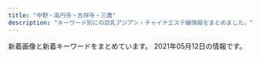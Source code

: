 ```yaml
---
title: "中野・高円寺・吉祥寺・三鷹"
description: "キーワード別にの巨乳アジアン・チャイナエステ嬢情報をまとめました。"
---
```


新着画像と新着キーワードをまとめています。
2021年05月12日の情報です。

<DmmAffiliateIns />
<KeywordTable
  shops={
    [
    {
        "station": "JR\u4e2d\u91ce\u99c5\u5357\u53e3",
        "name": "\u3086\u307f\u306e\u306f\u308b",
        "keywords": {
            "86": 1,
            "85": 2,
            "88": 4
        },
        "img_links": [
            "http://yumi-haru.work/sp/img/t-t.jpg",
            "http://yumi-haru.work/img/sta18.jpg",
            "http://yumi-haru.work/sp/img/time.jpg",
            "http://yumi-haru.work/sp/img/sta18.jpg",
            "http://yumi-haru.work/img/s3.jpg",
            "http://yumi-haru.work/sp/img/sys.jpg",
            "http://yumi-haru.work/img/th.png",
            "http://yumi-haru.work/sp/img/t-o.jpg",
            "http://yumi-haru.work/sp/img/botton.jpg",
            "http://yumi-haru.work/img/mo.png",
            "http://yumi-haru.work/sp/img/tel.jpg",
            "http://yumi-haru.work/sp/img/s3.jpg",
            "http://yumi-haru.work/sp/img/s18.jpg",
            "http://yumi-haru.work/sp/img/t-s.jpg",
            "http://yumi-haru.work/img/s2.jpg",
            "http://yumi-haru.work/img/s18.jpg",
            "http://yumi-haru.work/img/sta3.jpg",
            "http://yumi-haru.work/sp/img/s8.jpg",
            "http://yumi-haru.work/sp/img/tit.jpg",
            "http://yumi-haru.work/sp/img/pc.jpg",
            "http://yumi-haru.work/img/sta8.jpg",
            "http://yumi-haru.work/sp/img/sta3.jpg",
            "http://yumi-haru.work/sp/img/pic.jpg",
            "http://yumi-haru.work/sp/img/t-a.jpg",
            "http://yumi-haru.work/img/s8.jpg",
            "http://yumi-haru.work/sp/img/info.jpg",
            "http://yumi-haru.work/sp/img/acc.jpg",
            "http://yumi-haru.work/sp/img/t-r.jpg",
            "http://yumi-haru.work/sp/img/tel2.jpg",
            "http://yumi-haru.work/img/top2.png",
            "http://yumi-haru.work/img/nos.jpg",
            "http://yumi-haru.work/img/acc.jpg",
            "http://yumi-haru.work/sp/img/add.jpg",
            "http://yumi-haru.work/sp/img/sta8.jpg"
        ],
        "url": "http://yumi-haru.work/"
    },
    {
        "station": "JR\u897f\u837b\u7aaa\u99c5\u5357\u53e3",
        "url": "https://www.kagura.tokyo/",
        "name": "\u3084\u3059\u3089\u304e\u51e6 \u82b1\u697d",
        "keywords": {},
        "img_links": [
            "https://static.wixstatic.com/media/3f1889_8e4787061f714a468e91941852cf1eec~mv2_d_1599_4320_s_2.jpg",
            "https://static.wixstatic.com/media/3f1889_365a1c01b11e45068c4432b93f9c4bae~mv2.png",
            "https://static.wixstatic.com/media/3f1889_8c2e9b0dd6a64ae4baaf64673e8f3f0f~mv2.jpg",
            "https://static.wixstatic.com/media/11062b_adfb71c8d3184c0da6217c56e72cfd34f000.jpg",
            "https://static.wixstatic.com/media/3f1889_fcd9b2e88eaf4467b0d433f465f82e29~mv2.jpg",
            "https://static.wixstatic.com/media/11062b_84f0c9aa252b4b2ab1114febc012eacbf000.jpg",
            "https://static.wixstatic.com/media/11062b_2042bb7351284f0f982e4787d37415e6f000.jpg",
            "https://static.wixstatic.com/media/3f1889_42006b8157ef484d90a6ac233fe797a4~mv2_d_2300_3517_s_2.png",
            "https://static.wixstatic.com/media/11062b_8b93d3d5a6584b69893408bb08e64122f000.jpg",
            "https://static.wixstatic.com/media/3f1889_ab8d2cf7913a412283ba6a9b444d2a6e~mv2.png",
            "https://static.wixstatic.com/media/3f1889_e91341eb203e4243bc92a5de17a173e2~mv2.png",
            "https://static.wixstatic.com/media/3f1889_31b52551f2694c2f911b20e71ef2b3b2~mv2_d_2700_1600_s_2.jpg",
            "https://static.wixstatic.com/media/3f1889_b2ad94435dcc41d48061128dfcb8c3f7~mv2.jpg",
            "https://static.wixstatic.com/media/3f1889_734d04c2a52d4e95afc0c103f98beb36~mv2.jpg",
            "https://static.wixstatic.com/media/3f1889_769941b5f63d44329a1797c335d938ee~mv2.png",
            "https://static.wixstatic.com/media/3f1889_d5863990d0fb4ec5be54d7f6e68f3d5f~mv2.png",
            "https://static.wixstatic.com/media/3f1889_df432e03872140c38add5b2746291971~mv2_d_1280_4830_s_2.png"
        ]
    },
    {
        "name": "CUTE",
        "keywords": {
            "E": 7,
            "D": 11
        },
        "img_links": [
            "https://cc-relax.com/wp-content/themes/este/img/top-img01a.png",
            "https://cc-relax.com/wp-content/themes/este/img/top-img02g.png",
            "https://cc-relax.com/wp-content/uploads/2020/01/9usyacute.jpg",
            "https://cc-relax.com/wp-content/uploads/2020/01/2819yucute.jpg",
            "https://cc-relax.com/wp-content/uploads/2018/12/3122311221cute.jpg",
            "https://cc-relax.com/wp-content/themes/este/img/top-img01b.png",
            "https://cc-relax.com/wp-content/themes/este/img/top-img03.png",
            "https://cc-relax.com/wp-content/uploads/2020/01/897t21ycute.jpg",
            "https://cc-relax.com/wp-content/themes/este/img/top-img04.png",
            "https://cc-relax.com/wp-content/themes/este/img/4.jpg",
            "https://cc-relax.com/wp-content/themes/este/img/top-img01.png",
            "https://cc-relax.com/wp-content/themes/este/img/tel_footer.png",
            "https://cc-relax.com/wp-content/themes/este/img/tel_header.png",
            "https://cc-relax.com/wp-content/themes/este/img/call.png",
            "https://cc-relax.com/wp-content/uploads/2020/01/29081yugcute.jpg",
            "https://cc-relax.com/wp-content/themes/este/img/2.jpg",
            "https://cc-relax.com/wp-content/themes/este/img/3.jpg",
            "https://cc-relax.com/wp-content/themes/este/img/1.jpg"
        ],
        "station": "\u65b9\u5357\u753a\u99c52\u756a\u51fa\u53e3",
        "url": "https://cc-relax.com/"
    },
    {
        "station": "\u4e0a\u77f3\u795e\u4e95\u99c5\u5317\u53e3",
        "img_links": [],
        "url": "http://aes-heal.com/",
        "keywords": {},
        "name": "\u91d1\u306e\u6708"
    },
    {
        "keywords": {},
        "img_links": [
            "http://www.amanni.work/images/int1.jpg",
            "http://www.amanni.work/images/s1.png",
            "http://www.amanni.work/images/4.jpg",
            "http://www.amanni.work/images/head.jpg",
            "http://www.amanni.work/images/1.jpg",
            "http://www.amanni.work/images/s3.jpg",
            "http://www.amanni.work/images/tel.jpg",
            "http://www.amanni.work/images/s2.jpg",
            "http://www.amanni.work/img/hitomi1.jpg",
            "http://www.amanni.work/images/sys2.jpg",
            "http://www.amanni.work/images/b2.jpg",
            "http://www.amanni.work/images/interior_t.jpg",
            "http://www.amanni.work/images/mobile.jpg",
            "http://www.amanni.work/img/hana1.jpg",
            "http://www.amanni.work/images/ac1.jpg",
            "http://www.amanni.work/images/2.jpg",
            "http://www.amanni.work/images/s1.jpg",
            "http://www.amanni.work/images/ta.jpg",
            "http://www.amanni.work/images/news.jpg",
            "http://www.amanni.work/images/s4.jpg",
            "http://www.amanni.work/images/3.jpg",
            "http://www.amanni.work/images/int2.jpg",
            "http://www.amanni.work/img/yumi1.jpg",
            "http://www.amanni.work/img/aya1.jpg",
            "http://www.amanni.work/images/sys1.jpg",
            "http://www.amanni.work/images/staff_t.jpg",
            "http://www.amanni.work/images/b1.jpg"
        ],
        "station": "JR\u963f\u4f50\u30f6\u8c37\u99c5\u5357\u53e3",
        "url": "http://www.amanni.work/",
        "name": "Amanda -\u30a2\u30de\u30f3\u30c0-"
    },
    {
        "keywords": {
            "D": 15,
            "86": 15,
            "E": 4,
            "88": 4,
            "C": 13,
            "84": 1
        },
        "station": "JR\u837b\u7aaa\u99c5\u897f\u53e3",
        "name": "\u30ec\u30a4\u30f3\u30dc\u30fc",
        "img_links": [
            "http://rainbow.esnavi.work/sp_nav01.png",
            "http://rainbow.esnavi.work/2020033010050818.jpg",
            "http://rainbow.esnavi.work/2020022105435581.jpg",
            "http://rainbow.esnavi.work/mimi.jpg",
            "http://rainbow.esnavi.work/2020033010050746.jpg",
            "http://rainbow.esnavi.work/kanban.jpg",
            "http://rainbow.esnavi.work/sp_nav02.png",
            "http://rainbow.esnavi.work/2020022105445070.jpg",
            "http://rainbow.esnavi.work/tit_staff03.png",
            "http://rainbow.esnavi.work/sp_top.jpg",
            "http://rainbow.esnavi.work/sp_nav03.png"
        ],
        "url": "http://rainbow.esnavi.work/"
    },
    {
        "keywords": {
            "\u80f8": 2,
            "\u5de8\u4e73": 7,
            "E": 1,
            "F": 1,
            "\u30bb\u30af\u30b7\u30fc": 1,
            "\u304a\u3063\u3071\u3044": 1,
            "\u4e73": 7
        },
        "img_links": [
            "https://pureheart.tokyo/sites/default/files/pictures/2018-06/emi_001.jpg",
            "https://pureheart.tokyo/sites/default/files/pictures/2020-04/erina_005.jpg",
            "https://pureheart.tokyo/sites/default/files/styles/large/public/pictures/2018-01/risa_001_6.jpg",
            "https://pureheart.tokyo/sites/default/files/styles/large/public/pictures/2020-06/20062201.jpg",
            "https://pureheart.tokyo/sites/default/files/pictures/2018-09/miyuki_002_0.jpg",
            "https://pureheart.tokyo/sites/default/files/pictures/2020-11/asami_001.jpg",
            "https://pureheart.tokyo/sites/default/files/pictures/2018-06/noa_001.jpg",
            "https://pureheart.tokyo/sites/default/files/pictures/2019-10/19101001_0.jpg",
            "https://pureheart.tokyo/sites/default/files/styles/large/public/pictures/2019-02/miki_001_0.jpg",
            "https://pureheart.tokyo/sites/default/files/inline-images/PA311702.jpg",
            "https://pureheart.tokyo/sites/default/files/pictures/2021-01/rize_004_1.jpg",
            "https://pureheart.tokyo/sites/default/files/pictures/2018-01/risa_001_6.jpg",
            "https://pureheart.tokyo/sites/default/files/styles/large/public/pictures/2019-10/19101001_0.jpg",
            "https://pureheart.tokyo/sites/default/files/pictures/2020-06/riri_001.jpg",
            "https://pureheart.tokyo/sites/default/files/pictures/2018-12/shizuka_001_2.jpg",
            "https://pureheart.tokyo/sites/default/files/pictures/2020-04/ai_003.jpg",
            "https://pureheart.tokyo/sites/default/files/inline-images/PA311701.jpg",
            "https://pureheart.tokyo/sites/default/files/pictures/2021-02/rio_001_0.jpg",
            "https://pureheart.tokyo/sites/default/files/pictures/2018-06/aya_001.jpg",
            "https://pureheart.tokyo/sites/default/files/pictures/2020-06/20062201.jpg",
            "https://pureheart.tokyo/sites/default/files/pictures/2019-02/miki_001_0.jpg"
        ],
        "name": "Pure Heart",
        "station": "JR\u837b\u7aaa\u99c5\u5317\u53e3",
        "url": "https://pureheart.tokyo/"
    },
    {
        "station": "JR\u9ad8\u5186\u5bfa\u99c5\u5317\u53e3",
        "name": "\u65b0\u53f0\u5317",
        "keywords": {
            "D": 4,
            "C": 13,
            "86": 7,
            "E": 3
        },
        "img_links": [
            "http://hakanai.tokyo/style/images/girl-z1.jpg",
            "http://hakanai.tokyo/uploads/200903/1-200Z3144H2605.jpg",
            "http://hakanai.tokyo/style/images/girl-z2.jpg",
            "http://hakanai.tokyo/uploads/200903/1-200Z3144JG54.jpg",
            "http://hakanai.tokyo/uploads/200903/1-200Z3144I92D.jpg",
            "http://hakanai.tokyo/uploads/201225/1-2012251A14GR.jpg",
            "http://hakanai.tokyo/style/images/end.jpg",
            "http://hakanai.tokyo/uploads/210507/1-21050G3040Y60.jpg",
            "http://hakanai.tokyo/uploads/200703/1-200F3144ZN57.jpg",
            "http://hakanai.tokyo/style/images/dt.jpg",
            "http://hakanai.tokyo/uploads/201225/1-2012251A2024P.jpg",
            "http://hakanai.tokyo/style/images/staff_line.png",
            "http://hakanai.tokyo/style/images/room2.jpg",
            "http://hakanai.tokyo/style/images/room3.jpg",
            "http://hakanai.tokyo/uploads/210112/1-210112161346461.jpg",
            "http://hakanai.tokyo/uploads/210112/1-210112151943312.jpg",
            "http://hakanai.tokyo/style/images/room4.jpg",
            "http://hakanai.tokyo/style/images/room1.jpg",
            "http://hakanai.tokyo/uploads/210507/1-21050G3035D04.jpg",
            "http://hakanai.tokyo/plus/images/room5.jpg",
            "http://hakanai.tokyo/uploads/210112/1-21011216131CG.jpg",
            "http://hakanai.tokyo/style/images/bj3.png",
            "http://hakanai.tokyo/uploads/210112/1-210112161334V9.jpg",
            "http://hakanai.tokyo/style/images/mobile.jpg",
            "http://hakanai.tokyo/uploads/200703/1-200F314511G53.jpg",
            "http://hakanai.tokyo/uploads/210112/1-210112151422E5.jpg",
            "http://hakanai.tokyo/style/images/top.png",
            "http://hakanai.tokyo/uploads/201225/1-2012251A210T8.jpg",
            "http://hakanai.tokyo/uploads/210112/1-21011215202O45.jpg",
            "http://hakanai.tokyo/uploads/210507/1-21050G3033b20.jpg"
        ],
        "url": "http://hakanai.tokyo/"
    },
    {
        "station": "JR\u9ad8\u5186\u5bfa\u99c5\u5317\u53e3",
        "img_links": [
            "http://www.kakurega.esturl.com/images/s5.jpg",
            "http://www.kakurega.esturl.com/files/003.jpg",
            "http://www.kakurega.esturl.com/images/s3.jpg",
            "http://www.kakurega.esturl.com/files/001.jpg",
            "http://www.kakurega.esturl.com/images/news3.jpg",
            "http://www.kakurega.esturl.com/images/s1.jpg",
            "http://www.kakurega.esturl.com/files/002.jpg",
            "http://www.kakurega.esturl.com/images/news1.jpg",
            "http://www.kakurega.esturl.com/images/mobile.jpg",
            "http://www.kakurega.esturl.com/images/s2.jpg",
            "http://www.kakurega.esturl.com/images/s4.jpg",
            "http://www.kakurega.esturl.com/images/top.jpg",
            "http://www.kakurega.esturl.com/images/top_flash.jpg",
            "http://www.kakurega.esturl.com/files/004.jpg"
        ],
        "url": "http://www.kakurega.esturl.com/",
        "name": "\u96a0\u308c\u5bb6",
        "keywords": {
            "D": 6,
            "C": 2,
            "88": 4,
            "85": 2,
            "86": 2
        }
    },
    {
        "img_links": [
            "http://www.come0.work/templets/default/picture/footer.png",
            "http://www.come0.work/{dede:global.cfg_templets_skin/}/picture/cg02.jpg",
            "http://www.come0.work/templets/default/picture/top01.png",
            "http://www.come0.work/templets/default/picture/top03.png",
            "http://www.come0.work/{dede:global.cfg_templets_skin/}/picture/cg01.jpg",
            "http://www.come0.work/templets/default/picture/tit1.jpg",
            "http://www.come0.work/uploads/201102/1-201102105649605.jpg",
            "http://www.come0.work/templets/default/picture/tit4.jpg",
            "http://www.come0.work/templets/default/picture/tit3.jpg",
            "http://www.come0.work/uploads/201102/1-201102105636225.jpg",
            "http://www.come0.work/templets/default/picture/stal.png",
            "http://www.come0.work/uploads/201110/1-201110102F2323.jpg",
            "http://www.come0.work/templets/default/picture/sys1.jpg",
            "http://www.come0.work/templets/default/picture/top02.png",
            "http://www.come0.work/templets/default/picture/tit2.jpg",
            "http://www.come0.work/templets/default/picture/tit5.jpg"
        ],
        "keywords": {
            "\u4e73": 1
        },
        "station": "JR\u4e2d\u91ce\u99c5\u5357\u53e3",
        "url": "http://www.come0.work/",
        "name": "\u591c\u6765\u9999"
    },
    {
        "img_links": [
            "http://tiramisu-o.com/images/index_01.jpg",
            "http://tiramisu-o.com/images/index_18.jpg",
            "http://tiramisu-o.com/images/index_19.jpg",
            "http://tiramisu-o.com/images/index_15.jpg",
            "http://tiramisu-o.com/uploads/0576a8bf93edc11647c2e4e17ae1a0e1.jpg",
            "http://tiramisu-o.com/images/index_17.jpg",
            "http://tiramisu-o.com/images/index_23.jpg",
            "http://tiramisu-o.com/uploads/8db399091a85c075e1f0d0901aa7d948.jpg",
            "http://tiramisu-o.com/uploads/7c58aaecf422209a030b99bb8792a1cf.jpg",
            "http://tiramisu-o.com/uploads/0f11fd28e7ec7bc3475d7e4d04d97321.jpg",
            "http://tiramisu-o.com/images/index_16.jpg",
            "http://tiramisu-o.com/images/index_20.jpg",
            "http://tiramisu-o.com/images/index_05.jpg",
            "http://tiramisu-o.com/uploads/5884fb095e084ab1c3fb3c13535db9d6.jpg",
            "http://tiramisu-o.com/images/index_03.jpg",
            "http://tiramisu-o.com/images/index_12.jpg",
            "http://tiramisu-o.com/uploads/c16088aeb419267011cf1f6cb5153cea.jpg",
            "http://tiramisu-o.com/images/girls_13.jpg",
            "http://tiramisu-o.com/my_work/images/pic1.png",
            "http://tiramisu-o.com/uploads/4e0b8c43eddabd91acede0412c242113.jpg",
            "http://tiramisu-o.com/uploads/702c1288dd9843aabfbb06d182fec4f4.jpg",
            "http://tiramisu-o.com/uploads/ad5b83ad32836796dd7749edbda88c42.jpg",
            "http://tiramisu-o.com/images/index_02.jpg",
            "http://tiramisu-o.com/images/index_24.jpg",
            "http://tiramisu-o.com/images/index_09.jpg",
            "http://tiramisu-o.com/uploads/7ad70e845e154bf3fac932727fb23777.jpg",
            "http://tiramisu-o.com/uploads/a127317ec4f5d0dc2281168df4090856.jpg",
            "http://tiramisu-o.com/uploads/5978b51ecca66ca81d431bcaad128c75.jpg",
            "http://tiramisu-o.com/uploads/1a05c443783e211268f5fd91fee961e6.jpg",
            "http://tiramisu-o.com/images/index_13.jpg",
            "http://tiramisu-o.com/images/index_08.jpg",
            "http://tiramisu-o.com/images/index_04.jpg",
            "http://tiramisu-o.com/images/index_10.jpg",
            "http://tiramisu-o.com/images/girls_11.jpg",
            "http://tiramisu-o.com/uploads/24dc578533fbd40c88dba3454a90df13.jpg",
            "http://tiramisu-o.com/images/photo_11.jpg",
            "http://tiramisu-o.com/uploads/01928d7157707ed584ed91afaee09aa7.jpg",
            "http://tiramisu-o.com/uploads/a7263623a76fce9fd9e74e3c5231dde6.jpg",
            "http://tiramisu-o.com/images/index_22.jpg",
            "http://tiramisu-o.com/uploads/ece2636e552ccdbaf2cac9f9eee51c28.jpg",
            "http://tiramisu-o.com/uploads/6f76cd9eaff23d5d6398e9d606a901d1.jpg",
            "http://tiramisu-o.com/uploads/74cae8e5ad5ff370a7835faa49a59ed0.jpg",
            "http://tiramisu-o.com/images/index_07.jpg",
            "http://tiramisu-o.com/images/link_11.jpg",
            "http://tiramisu-o.com/images/index_06.jpg",
            "http://tiramisu-o.com/uploads/748d799dda38b94591609302af071dd7.jpg",
            "http://tiramisu-o.com/images/photo_12.jpg"
        ],
        "station": "JR\u837b\u7aaa\u99c5\u897f\u53e3",
        "name": "Tiramisu-\u30c6\u30a3\u30e9\u30df\u30b9-",
        "url": "http://tiramisu-o.com/",
        "keywords": {
            "87": 11,
            "C": 4,
            "88": 2,
            "E": 1,
            "D": 12,
            "85": 1,
            "86": 2,
            "90": 1
        }
    },
    {
        "img_links": [],
        "keywords": {},
        "name": "Candle \uff5e\u30ad\u30e3\u30f3\u30c9\u30eb\uff5e",
        "station": "JR\u837b\u7aaa\u99c5\u5357\u53e3",
        "url": "https://firelady.iest.info/"
    },
    {
        "name": "\u6e05\u604b \uff5e\u305b\u3044\u308c\u3093\uff5e",
        "url": "http://sei-ren.work/",
        "keywords": {},
        "station": "JR\u897f\u837b\u7aaa\u99c5\u5317\u53e3",
        "img_links": [
            "http://sei-ren.work/sp/images/head.jpg",
            "http://sei-ren.work/sp/images/sys3.jpg",
            "http://sei-ren.work/sp/images/sys1.jpg",
            "http://sei-ren.work/sp/images/s3.jpg",
            "http://sei-ren.work/images/b1.jpg",
            "http://sei-ren.work/staff/rin.jpg",
            "http://sei-ren.work/images/int1.jpg",
            "http://sei-ren.work/img/yuki1.png",
            "http://sei-ren.work/sp/images/interior_t.jpg",
            "http://sei-ren.work/images/sys1.jpg",
            "http://sei-ren.work/sp/images/rec.jpg",
            "http://sei-ren.work/images/sys2.jpg",
            "http://sei-ren.work/sp/images/tel.jpg",
            "http://sei-ren.work/sp/img/emi1.png",
            "http://sei-ren.work/sp/menu/sisu.jpg",
            "http://sei-ren.work/sp/images/sisu1.png",
            "http://sei-ren.work/images/b3.jpg",
            "http://sei-ren.work/images/interior_t.jpg",
            "http://sei-ren.work/sp/img/rin1.png",
            "http://sei-ren.work/images/news.jpg",
            "http://sei-ren.work/img/emi1.png",
            "http://sei-ren.work/sp/images/staff_t.jpg",
            "http://sei-ren.work/sp/img/yuki1.png",
            "http://sei-ren.work/sp/images/e2.jpg",
            "http://sei-ren.work/sp/staff/emi.jpg",
            "http://sei-ren.work/staff/emi.jpg",
            "http://sei-ren.work/sp/images/sys4.png",
            "http://sei-ren.work/sp/images/sisu_t.jpg",
            "http://sei-ren.work/sp/staff/rin.jpg",
            "http://sei-ren.work/sp/images/e5.jpg",
            "http://sei-ren.work/images/sys4.jpg",
            "http://sei-ren.work/sp/staff/yuki.jpg",
            "http://sei-ren.work/sp/images/int1.jpg",
            "http://sei-ren.work/img/rin1.png",
            "http://sei-ren.work/sp/images/ac1.jpg",
            "http://sei-ren.work/images/tg.jpg",
            "http://sei-ren.work/images/sm.jpg",
            "http://sei-ren.work/sp/images/int2.png",
            "http://sei-ren.work/sp/images/s2.jpg",
            "http://sei-ren.work/sp/images/e1.jpg",
            "http://sei-ren.work/sp/images/newsb.png",
            "http://sei-ren.work/sp/img/riri1.png",
            "http://sei-ren.work/images/staff_t.jpg",
            "http://sei-ren.work/staff/sizuka.jpg",
            "http://sei-ren.work/sp/staff/sizuka.jpg",
            "http://sei-ren.work/sp/images/sys2.jpg",
            "http://sei-ren.work/staff/riri.jpg",
            "http://sei-ren.work/sp/staff/riri.jpg",
            "http://sei-ren.work/images/head.jpg",
            "http://sei-ren.work/sp/menu/interior.jpg",
            "http://sei-ren.work/sp/images/news.jpg",
            "http://sei-ren.work/images/rec.jpg",
            "http://sei-ren.work/images/int2.jpg",
            "http://sei-ren.work/sp/images/footer.png",
            "http://sei-ren.work/sp/img/sizuka1.png",
            "http://sei-ren.work/sp/menu/staff.jpg",
            "http://sei-ren.work/img/sizuka1.png",
            "http://sei-ren.work/sp/images/e3.jpg",
            "http://sei-ren.work/staff/yuki.jpg",
            "http://sei-ren.work/sp/menu/top.jpg",
            "http://sei-ren.work/images/sys3.jpg",
            "http://sei-ren.work/sp/images/topgirl.jpg",
            "http://sei-ren.work/img/riri1.png",
            "http://sei-ren.work/sp/images/s4.jpg",
            "http://sei-ren.work/images/b2.jpg",
            "http://sei-ren.work/sp/images/e4.jpg",
            "http://sei-ren.work/sp/images/e6.jpg"
        ]
    },
    {
        "url": "https://sango.tyo.cm/",
        "station": "JR\u4e2d\u91ce\u99c5\u5317\u53e3",
        "img_links": [
            "https://sango.tyo.cm/images/room3.jpg",
            "https://sango.tyo.cm/photos/sites/57/2021/04/2021040612550483.jpg",
            "https://sango.tyo.cm/photos/sites/57/2021/04/2021040612584231.jpg",
            "https://sango.tyo.cm/images/s1.jpg",
            "https://sango.tyo.cm/photos/sites/57/2021/04/2021040612564880.jpg",
            "https://sango.tyo.cm/images/s_link.jpg",
            "https://sango.tyo.cm/photos/sites/57/2021/04/2021040613034580.jpg",
            "https://sango.tyo.cm/images/room5.jpg",
            "https://sango.tyo.cm/photos/sites/57/2021/05/2021050712355190.jpg",
            "https://sango.tyo.cm/images/ac.jpg",
            "https://sango.tyo.cm/images/room6.jpg",
            "https://sango.tyo.cm/images/s_staff.jpg",
            "https://sango.tyo.cm/photos/sites/57/2021/05/2021050712354572.jpg",
            "https://sango.tyo.cm/photos/sites/57/2021/04/2021040613001077.jpg",
            "https://sango.tyo.cm/images/new.jpg",
            "https://sango.tyo.cm/images/tel.jpg",
            "https://sango.tyo.cm/images/s_face.jpg",
            "https://sango.tyo.cm/images/room4.jpg",
            "https://sango.tyo.cm/images/news_bj2.jpg",
            "https://sango.tyo.cm/images/mobile.jpg",
            "https://sango.tyo.cm/images/room1.jpg",
            "https://sango.tyo.cm/images/s_news.jpg",
            "https://sango.tyo.cm/images/s2.jpg",
            "https://sango.tyo.cm/images/room2.jpg",
            "https://sango.tyo.cm/images/top.jpg"
        ],
        "keywords": {
            "86": 72,
            "87": 18,
            "C": 32,
            "83": 18,
            "D": 90
        },
        "name": "\u73ca\u745a"
    },
    {
        "name": "\u30e9\u30d6\u30ea\u30cf\u30fc\u30c8",
        "img_links": [
            "http://lovelyheart.iest.jp/images/staff/staff_02d.jpg",
            "http://lovelyheart.iest.jp/images/home/index_09.png",
            "http://lovelyheart.iest.jp/images/home/index_14.png",
            "http://lovelyheart.iest.jp/images/home/top.jpg",
            "http://lovelyheart.iest.jp/images/home/index_11.png",
            "http://lovelyheart.iest.jp/images/top_04.png",
            "http://lovelyheart.iest.jp/images/top/top_03.jpg",
            "http://lovelyheart.iest.jp/images/staff/staff_04d.jpg",
            "http://lovelyheart.iest.jp/images/home/campaign_02.jpg",
            "http://lovelyheart.iest.jp/images/top_flash_01.jpg",
            "http://lovelyheart.iest.jp/images/headerParts01.png",
            "http://lovelyheart.iest.jp/images/top/top_01.jpg",
            "http://lovelyheart.iest.jp/images/top_01.png",
            "http://lovelyheart.iest.jp/images/staff/staff_07d.jpg",
            "http://lovelyheart.iest.jp/images/home/index_05.png",
            "http://lovelyheart.iest.jp/images/staff/staff_011d.jpg",
            "http://lovelyheart.iest.jp/images/home/index_07.png",
            "http://lovelyheart.iest.jp/images/page_top.png",
            "http://lovelyheart.iest.jp/images/top/top_05.jpg",
            "http://lovelyheart.iest.jp/images/staff/staff_012d.jpg",
            "http://lovelyheart.iest.jp/images/top_flash_02.jpg",
            "http://lovelyheart.iest.jp/images/home/index_06.png",
            "http://lovelyheart.iest.jp/images/home/index_13.png",
            "http://lovelyheart.iest.jp/images/top/top_06.jpg",
            "http://lovelyheart.iest.jp/images/staff/staff_010d.jpg",
            "http://lovelyheart.iest.jp/images/top/top_04.jpg",
            "http://lovelyheart.iest.jp/images/home/index_12.png",
            "http://lovelyheart.iest.jp/images/home/index_10.png",
            "http://lovelyheart.iest.jp/images/top/top_08.png",
            "http://lovelyheart.iest.jp/images/home/index_01.png",
            "http://lovelyheart.iest.jp/images/staff/staff_09d.jpg",
            "http://lovelyheart.iest.jp/images/home/index_d.png",
            "http://lovelyheart.iest.jp/images/staff/staff_03d.jpg",
            "http://lovelyheart.iest.jp/images/staff/staff_01d.jpg",
            "http://lovelyheart.iest.jp/images/staff/staff_05d.jpg",
            "http://lovelyheart.iest.jp/images/home/index_f.png",
            "http://lovelyheart.iest.jp/images/top/top_02.jpg",
            "http://lovelyheart.iest.jp/images/top_02.png",
            "http://lovelyheart.iest.jp/images/home/index_15.png",
            "http://lovelyheart.iest.jp/images/home/index_g.png",
            "http://lovelyheart.iest.jp/images/home/index_a.png",
            "http://lovelyheart.iest.jp/images/home/index_17.png",
            "http://lovelyheart.iest.jp/images/staff/staff_01.png",
            "http://lovelyheart.iest.jp/images/home/index_19.png",
            "http://lovelyheart.iest.jp/images/staff/staff_03.png",
            "http://lovelyheart.iest.jp/images/home/campaign_01.jpg",
            "http://lovelyheart.iest.jp/images/home/index_tel.png"
        ],
        "keywords": {
            "86": 1,
            "85": 4,
            "84": 2,
            "88": 1,
            "D": 7,
            "C": 1
        },
        "url": "http://lovelyheart.iest.jp/",
        "station": "\u6b66\u8535\u95a2\u99c5\u5317\u53e3"
    },
    {
        "station": "\u4e0a\u77f3\u795e\u4e95\u99c5\u5357\u53e3",
        "img_links": [
            "http://www.yumenoie.aromanv.com/photo_news/upimg/765155fc710510dd3a_0.jpg",
            "http://www.yumenoie.aromanv.com/files/006.jpg",
            "http://www.yumenoie.aromanv.com/images/m-top-right02.jpg",
            "http://www.yumenoie.aromanv.com/files/017.jpg",
            "http://www.yumenoie.aromanv.com/files/016-02.jpg",
            "http://www.yumenoie.aromanv.com/files/014-02.jpg",
            "http://www.yumenoie.aromanv.com/images/m-top02.jpg",
            "http://www.yumenoie.aromanv.com/photo_news/upimg/47433607e8ffeabe69_1.jpg",
            "http://www.yumenoie.aromanv.com/files/001.jpg",
            "http://www.yumenoie.aromanv.com/files/020.jpg",
            "http://www.yumenoie.aromanv.com/images/m-yejiao.jpg",
            "http://www.yumenoie.aromanv.com/photo_news/upimg/429586077e104944f5_1.jpg",
            "http://www.yumenoie.aromanv.com/photo_news/upimg/50542603347d614cd1_0.jpg",
            "http://www.yumenoie.aromanv.com/files/009.jpg",
            "http://www.yumenoie.aromanv.com/images/m-right.jpg",
            "http://www.yumenoie.aromanv.com/files/018-02.jpg",
            "http://www.yumenoie.aromanv.com/files/010.jpg",
            "http://www.yumenoie.aromanv.com/photo_news/upimg/4060160640b183d8d9_0.jpg",
            "http://www.yumenoie.aromanv.com/files/020-02.jpg",
            "http://www.yumenoie.aromanv.com/files/012.jpg",
            "http://www.yumenoie.aromanv.com/files/010-02.jpg",
            "http://www.yumenoie.aromanv.com/images/m-left.jpg",
            "http://www.yumenoie.aromanv.com/files/001-02.jpg",
            "http://www.yumenoie.aromanv.com/files/019.jpg",
            "http://www.yumenoie.aromanv.com/images/call.png",
            "http://www.yumenoie.aromanv.com/files/003.jpg",
            "http://www.yumenoie.aromanv.com/files/015.jpg",
            "http://www.yumenoie.aromanv.com/files/015-02.jpg",
            "http://www.yumenoie.aromanv.com/images/m-top-right01.jpg",
            "http://www.yumenoie.aromanv.com/files/021-02.jpg",
            "http://www.yumenoie.aromanv.com/files/022-02.jpg",
            "http://www.yumenoie.aromanv.com/files/009-02.jpg",
            "http://www.yumenoie.aromanv.com/files/021.jpg",
            "http://www.yumenoie.aromanv.com/photo_news/upimg/2306160408316d7528_0.jpg",
            "http://www.yumenoie.aromanv.com/files/017-02.jpg",
            "http://www.yumenoie.aromanv.com/files/022.jpg",
            "http://www.yumenoie.aromanv.com/images/top-left01.jpg",
            "http://www.yumenoie.aromanv.com/files/007.jpg",
            "http://www.yumenoie.aromanv.com/files/004.jpg",
            "http://www.yumenoie.aromanv.com/files/014.jpg",
            "http://www.yumenoie.aromanv.com/files/016.jpg",
            "http://www.yumenoie.aromanv.com/photo_news/upimg/310986094b7210ac0d_0.jpg",
            "http://www.yumenoie.aromanv.com/images/m-top-right03.jpg",
            "http://www.yumenoie.aromanv.com/files/019-02.jpg",
            "http://www.yumenoie.aromanv.com/files/007-02.jpg",
            "http://www.yumenoie.aromanv.com/images/m-head.jpg",
            "http://www.yumenoie.aromanv.com/files/011-02.jpg",
            "http://www.yumenoie.aromanv.com/files/004-02.jpg",
            "http://www.yumenoie.aromanv.com/files/011.jpg",
            "http://www.yumenoie.aromanv.com/files/003-02.jpg",
            "http://www.yumenoie.aromanv.com/files/012-02.jpg",
            "http://www.yumenoie.aromanv.com/files/005.jpg",
            "http://www.yumenoie.aromanv.com/photo_news/upimg/94881604b1c6bc3848_0.jpg",
            "http://www.yumenoie.aromanv.com/files/013.jpg",
            "http://www.yumenoie.aromanv.com/images/m-top-right04.jpg",
            "http://www.yumenoie.aromanv.com/photo_news/upimg/473076013a2f5de951_0.jpg",
            "http://www.yumenoie.aromanv.com/files/018.jpg",
            "http://www.yumenoie.aromanv.com/files/006-02.jpg",
            "http://www.yumenoie.aromanv.com/files/002-02.jpg",
            "http://www.yumenoie.aromanv.com/files/013-02.jpg",
            "http://www.yumenoie.aromanv.com/files/002.jpg",
            "http://www.yumenoie.aromanv.com/files/005-02.jpg",
            "http://www.yumenoie.aromanv.com/photo_news/upimg/402235fb7410b2aa2b_0.jpg"
        ],
        "keywords": {
            "87": 24,
            "D": 30,
            "F": 2,
            "C": 8,
            "86": 16
        },
        "url": "http://www.yumenoie.aromanv.com/",
        "name": "\u5922\u306e\u5bb6"
    },
    {
        "img_links": [
            "http://cutiehoney.estx.net/images/index_04.jpg",
            "http://cutiehoney.estx.net/images/staff_06.jpg",
            "http://cutiehoney.estx.net/images/s1.jpg",
            "http://cutiehoney.estx.net/images/new_10.jpg",
            "http://cutiehoney.estx.net/staff/2/1.jpg",
            "http://cutiehoney.estx.net/images/index_07.jpg",
            "http://cutiehoney.estx.net/images/s2.jpg",
            "http://cutiehoney.estx.net/images/index_11.jpg",
            "http://cutiehoney.estx.net/images/index_05.jpg",
            "http://cutiehoney.estx.net/images/staff_08.jpg",
            "http://cutiehoney.estx.net/images/s3.jpg",
            "http://cutiehoney.estx.net/images/new_08.jpg",
            "http://cutiehoney.estx.net/images/index_02.jpg",
            "http://cutiehoney.estx.net/staff/3/1.jpg",
            "http://cutiehoney.estx.net/staff/1/1.jpg",
            "http://cutiehoney.estx.net/images/index_10.jpg"
        ],
        "url": "http://cutiehoney.estx.net/",
        "name": "Cutie Honey \uff5e\u30ad\u30e5\u30fc\u30c6\u30a3\u30fc\u30cf\u30cb\u30fc\uff5e",
        "station": "\u897f\u837b\u7aaa\u99c5\u5317\u53e3",
        "keywords": {}
    },
    {
        "keywords": {
            "C": 1
        },
        "img_links": [
            "http://relax-free.info/rose/images/bill3.jpg",
            "http://relax-free.info/rose/images/t3.jpg",
            "http://relax-free.info/rose/images/bar-greeting.png",
            "http://relax-free.info/rose/images/t4.jpg",
            "http://relax-free.info/rose/images/s10.jpg",
            "http://relax-free.info/rose/images/s12.jpg",
            "http://relax-free.info/rose/images/s9.jpg",
            "http://relax-free.info/rose/images/bill2.jpg",
            "http://relax-free.info/rose/images/t1.jpg",
            "http://relax-free.info/rose/images/s11.jpg",
            "http://relax-free.info/rose/images/bill1.jpg",
            "http://relax-free.info/rose/images/bill5.jpg",
            "http://relax-free.info/rose/images/t2.jpg",
            "http://relax-free.info/rose/images/bill4.jpg",
            "http://relax-free.info/rose/images/bar-sejutu.png"
        ],
        "station": "JR\u6771\u4e2d\u91ce\u99c5\u897f\u53e3",
        "url": "http://relax-free.info/rose/",
        "name": "\u30ed\u30fc\u30ba"
    },
    {
        "name": "\u7965\u60a6 \u3057\u3087\u3046\u3048\u3064",
        "keywords": {
            "84": 1
        },
        "url": "http://relaxbest.net",
        "img_links": [
            "http://relaxbest.net/staffPhoto/s20200804090123.jpg",
            "http://relaxbest.net/images/store/03.jpg",
            "http://relaxbest.net/staffPhoto/s20200202033738.jpg",
            "http://relaxbest.net/staffPhoto/s20200904172838.jpg",
            "http://relaxbest.net/images/returnBtn.png",
            "http://relaxbest.net/uploadfiles/images/campaignRelaxbest3.jpg",
            "http://relaxbest.net/images/store/04.jpg",
            "http://relaxbest.net/images/store/02.jpg",
            "http://relaxbest.net/staffPhoto/b20200904172838.jpg",
            "http://relaxbest.net/images/store/05.jpg",
            "http://relaxbest.net/staffPhoto/b20200804090123.jpg",
            "http://relaxbest.net/staffPhoto/s20210212144336.jpg",
            "http://relaxbest.net/js/sliderLine/slide_prev.png",
            "http://relaxbest.net/images/store/01.jpg",
            "http://relaxbest.net/staffPhoto/b20200202033738.jpg",
            "http://relaxbest.net/js/sliderLine/slide_next.png",
            "http://relaxbest.net/staffPhoto/b20210212144336.jpg"
        ],
        "station": "\u9dfa\u30ce\u5bae\u99c5\u5317\u53e3"
    },
    {
        "station": "JR\u837b\u7aaa\u99c5\u5357\u53e3",
        "img_links": [],
        "keywords": {},
        "url": "http://kokoro.tyo.cm/",
        "name": "kokoro"
    },
    {
        "station": "JR\u837b\u7aaa\u99c5\u5317\u53e3",
        "img_links": [
            "http://spa-only-one.jpn.mn/photos/sites/15/2018/05/2018052706514671.jpg",
            "http://spa-only-one.jpn.mn/photos/sites/15/2018/05/2018052706482112.jpg",
            "http://spa-only-one.jpn.mn/images/s_staff.png",
            "http://spa-only-one.jpn.mn/images/mobile.jpg",
            "http://spa-only-one.jpn.mn/photos/sites/15/2018/05/2018052706463940.jpg",
            "http://spa-only-one.jpn.mn/photos/sites/15/2020/06/2020062320024668.jpg",
            "http://spa-only-one.jpn.mn/images/s2.jpg",
            "http://spa-only-one.jpn.mn/photos/sites/15/2018/02/2018020401442712-e1519260883926.jpg",
            "http://spa-only-one.jpn.mn/photos/sites/15/2018/05/2018052706491571.jpg",
            "http://spa-only-one.jpn.mn/images/girl-z2.jpg",
            "http://spa-only-one.jpn.mn/images/s5.jpg",
            "http://spa-only-one.jpn.mn/images/s4.jpg",
            "http://spa-only-one.jpn.mn/images/girl-z1.jpg",
            "http://spa-only-one.jpn.mn/photos/sites/15/2018/05/2018052706473315.jpg",
            "http://spa-only-one.jpn.mn/photos/sites/15/2017/11/2017111706403963.jpg",
            "http://spa-only-one.jpn.mn/images/pick.jpg",
            "http://spa-only-one.jpn.mn/images/top.png",
            "http://spa-only-one.jpn.mn/images/news.jpg",
            "http://spa-only-one.jpn.mn/photos/sites/15/2018/09/201809070336043.jpg",
            "http://spa-only-one.jpn.mn/photos/sites/15/2018/05/2018052706495271.jpg",
            "http://spa-only-one.jpn.mn/images/s_link.png",
            "http://spa-only-one.jpn.mn/photos/sites/15/2018/05/2018050703260387.jpg",
            "http://spa-only-one.jpn.mn/images/s6.jpg"
        ],
        "url": "http://spa-only-one.jpn.mn/",
        "name": "SPA ONLY ONE",
        "keywords": {
            "D": 4,
            "84": 1,
            "87": 1,
            "85": 1,
            "C": 18,
            "86": 3
        }
    },
    {
        "img_links": [
            "http://massage.black/images/qr.jpg",
            "http://massage.black/images/img02.jpg",
            "http://massage.black/images/kan.jpg",
            "http://massage.black/images/s02.jpg",
            "http://massage.black/images/s01.jpg",
            "http://massage.black/images/s03.jpg",
            "http://massage.black/images/info.png",
            "http://massage.black/images/img04.jpg"
        ],
        "name": "\u693f",
        "station": "JR\u963f\u4f50\u30f6\u8c37\u99c5\u5317\u53e3",
        "keywords": {},
        "url": "http://massage.black/"
    },
    {
        "img_links": [
            "http://k-angel.jpest.net/uploads//sites/40/2021/04/03.jpg",
            "http://k-angel.jpest.net/uploads//sites/40/2021/04/58.jpg",
            "http://k-angel.jpest.net/uploads//sites/40/elementor/thumbs/03-p60rkojtuyf1n5rgqh39wqgsvmkyy32v168r4x87n8.jpg",
            "http://k-angel.jpest.net/uploads//sites/40/elementor/thumbs/02-1-p60rnbhj18107rxkc44lekicvjl1jijr284slvbg6s.jpg",
            "http://k-angel.jpest.net/uploads//sites/40/2021/03/r3.jpg",
            "http://k-angel.jpest.net/uploads//sites/40/elementor/thumbs/07-p60rlzjrco7drnv741emdelukw5bmy9fvmv14raj04.jpg",
            "http://k-angel.jpest.net/uploads//sites/40/elementor/thumbs/58-p60shh54avb6pe4l8neowgjqzkxzhx9q7hmlwglqk4.jpg",
            "http://k-angel.jpest.net/uploads//sites/40/2021/03/r4.jpg",
            "http://k-angel.jpest.net/uploads//sites/40/2021/03/r1.jpg",
            "http://k-angel.jpest.net/uploads//sites/40/elementor/thumbs/17-p60rpfmgesx8c6uyzj1dijaozr5ruzy0coz4ha6k6s.jpg",
            "http://k-angel.jpest.net/uploads//sites/40/2021/03/r6.jpg",
            "http://k-angel.jpest.net/uploads//sites/40/2021/04/g6.jpg",
            "http://k-angel.jpest.net/uploads//sites/40/2021/04/g5.jpg",
            "http://k-angel.jpest.net/uploads//sites/40/2021/03/r5.jpg",
            "http://k-angel.jpest.net/uploads//sites/40/2021/03/r2.jpg",
            "http://k-angel.jpest.net/uploads//sites/40/2021/04/07.jpg",
            "http://k-angel.jpest.net/uploads//sites/40/2021/04/17.jpg",
            "http://k-angel.jpest.net/uploads//sites/40/2021/04/ami-1.jpg",
            "http://k-angel.jpest.net/uploads//sites/40/2021/04/g1-1.jpg",
            "http://k-angel.jpest.net/uploads//sites/40/2021/04/02-1.jpg"
        ],
        "keywords": {
            "C": 34
        },
        "station": "JR\u9ad8\u5186\u5bfa\u99c5\u5317\u53e3",
        "name": "Angel\u30fb\u30a8\u30f3\u30b8\u30a7\u30eb",
        "url": "http://k-angel.jpest.net/"
    },
    {
        "url": "http://www.es-selene.link/",
        "name": "Selene*\u30bb\u30ec\u30fc\u30cd",
        "keywords": {
            "88": 3,
            "86": 3,
            "85": 6,
            "C": 19,
            "E": 4,
            "D": 4
        },
        "img_links": [
            "http://www.es-selene.link/templates_c/e1.jpg",
            "http://www.es-selene.link/templates_c/e2.jpg",
            "http://www.es-selene.link/templates_c/e3.jpg",
            "http://www.es-selene.link/templates_c/e2s.jpg",
            "http://www.es-selene.link/img/banner/rec.jpg",
            "http://www.es-selene.link/img/access/topimage.jpg",
            "http://www.es-selene.link/img/icon/close.png",
            "http://www.es-selene.link/staff/ena1.jpg",
            "http://www.es-selene.link/staff/eri1.jpg",
            "http://www.es-selene.link/img/header/tel.png",
            "http://www.es-selene.link/staff/yui1.jpg",
            "http://www.es-selene.link/img/recruit/topimage.jpg",
            "http://www.es-selene.link/templates_c/e3s.jpg",
            "http://www.es-selene.link/staff/haru1.jpg",
            "http://www.es-selene.link/img/footer/tel.png",
            "http://www.es-selene.link/img/header/tel_s.png",
            "http://www.es-selene.link/templates_c/e1s.jpg"
        ],
        "station": "JR\u6771\u4e2d\u91ce\u99c5\u6771\u53e3"
    },
    {
        "img_links": [
            "https://aro-flower.com/wp-content/themes/este/img/top-img03b.png",
            "https://aro-flower.com/wp-content/themes/este/img/top-img03.png",
            "https://aro-flower.com/wp-content/uploads/2019/11/xcvbnmkpojihugy.jpg",
            "https://aro-flower.com/wp-content/uploads/2020/12/1908765sa.jpg",
            "https://aro-flower.com/wp-content/uploads/2019/09/wasedrftyguihoj.jpg",
            "https://aro-flower.com/wp-content/themes/este/img/6.jpg",
            "https://aro-flower.com/wp-content/themes/este/img/top-img01.png",
            "https://aro-flower.com/wp-content/uploads/2020/12/2908765sa.jpg",
            "https://aro-flower.com/wp-content/themes/este/img/tel.png",
            "https://aro-flower.com/wp-content/uploads/2018/12/121908765sa.jpg",
            "https://aro-flower.com/wp-content/uploads/2018/12/tyfugihojska.jpg",
            "https://aro-flower.com/wp-content/uploads/2019/01/sahoaaxsjlklslkla.jpg",
            "https://aro-flower.com/wp-content/themes/este/img/3.jpg",
            "https://aro-flower.com/wp-content/themes/este/img/5.jpg",
            "https://aro-flower.com/wp-content/themes/este/img/tel01.png",
            "https://aro-flower.com/wp-content/uploads/2019/03/srdtyfugih.jpg",
            "https://aro-flower.com/wp-content/uploads/2020/09/897216908765sa.jpg",
            "https://aro-flower.com/wp-content/themes/este/img/4.jpg",
            "https://aro-flower.com/wp-content/themes/este/img/1.jpg",
            "https://aro-flower.com/wp-content/themes/este/img/2.jpg"
        ],
        "keywords": {
            "D": 16,
            "\u80f8": 3,
            "G": 3,
            "E": 11
        },
        "url": "https://aro-flower.com/",
        "name": "Aroma Flower\uff5e\u30a2\u30ed\u30de\u30d5\u30e9\u30ef\u30fc\uff5e",
        "station": "JR\u963f\u4f50\u30f6\u8c37\u99c5\u5357\u53e3"
    },
    {
        "keywords": {},
        "name": "\u306f\u3059\u3053",
        "url": "http://hasuko.work/",
        "img_links": [],
        "station": "JR\u897f\u837b\u7aaa\u99c5\u5357\u53e3"
    },
    {
        "name": "\u521d\u604b",
        "station": "JR\u9ad8\u5186\u5bfa\u99c5\u5317\u53e3",
        "keywords": {},
        "url": "http://www.hanabira.work/",
        "img_links": [
            "http://www.hanabira.work/img/images/nav_03.png",
            "http://www.hanabira.work/img/images/nav_02.png",
            "http://www.hanabira.work/img/02.jpg",
            "http://www.hanabira.work/img/images/nav_06.png",
            "http://www.hanabira.work/img/01.jpg",
            "http://www.hanabira.work/img/images/nav_04.png",
            "http://www.hanabira.work/img/images/nav_05.png",
            "http://www.hanabira.work/img/images/nav_01.png",
            "http://www.hanabira.work/img/03.jpg"
        ]
    },
    {
        "url": "https://www.misty-relax.com/",
        "keywords": {},
        "name": "\u6a39\u6797",
        "img_links": [
            "https://mitaka-massage-misty.webnode.jp/_files/200001040-28de829df5/FullSizeR.jpg",
            "https://mitaka-massage-misty.webnode.jp/_files/200001038-e79fee899d/\u770b\u677f\u30fb\u6a39\u6797.jpg",
            "https://mitaka-massage-misty.webnode.jp/_files/200000027-9a1409b0ba/1\u4e09\u9df9\u30de\u30c3\u30b5\u30fc\u30b8.\u7f8e\u5973.jpg",
            "https://mitaka-massage-misty.webnode.jp/_files/200001045-d567ed5681/IMG_2087.jpg",
            "https://mitaka-massage-misty.webnode.jp/_files/200001042-6667567607/\u6a39\u6797\u30fb\u307f\u304d.jpg",
            "https://mitaka-massage-misty.webnode.jp/_files/200000153-7bb147da57/\u4e09\u9df9\u30de\u30c3\u30b5\u30fc\u30b8.\u7f8e\u4eba\u753b.jpg",
            "https://mitaka-massage-misty.webnode.jp/_files/200001044-53dc954dd0/image1 (1).jpeg",
            "https://d11bh4d8fhuq47.cloudfront.net/_system/skins/v12/50001411/img/lightlime/img_illustration.jpg"
        ],
        "station": "JR\u4e09\u9df9\u99c5\u5317\u53e3"
    },
    {
        "url": "https://jessica.relaxjp.com/",
        "img_links": [
            "https://jessica.relaxjp.com/css/tel.png",
            "https://jessica.relaxjp.com/css/nav/nav-004.png",
            "https://jessica.relaxjp.com/css/staff/staff02.jpg",
            "https://jessica.relaxjp.com/css/top01.png",
            "https://jessica.relaxjp.com/css/nav/nav-001.png",
            "https://jessica.relaxjp.com/css/staff/staff01.jpg",
            "https://jessica.relaxjp.com/css/staff/staff03.jpg",
            "https://jessica.relaxjp.com/css/nav/nav-006.png",
            "https://jessica.relaxjp.com/css/nav/nav-003.png",
            "https://jessica.relaxjp.com/css/nav/nav-002.png",
            "https://jessica.relaxjp.com/css/nav/nav-005.png",
            "https://jessica.relaxjp.com/css/osusume02.jpg"
        ],
        "station": "JR\u837b\u7aaa\u99c5\u897f\u53e3",
        "keywords": {
            "87": 1,
            "D": 2,
            "C": 1,
            "89": 2
        },
        "name": "Jessica -\u30b8\u30a7\u30b7\u30ab-"
    },
    {
        "keywords": {
            "E": 8,
            "D": 7
        },
        "img_links": [
            "https://xyz-relax.com/wp-content/themes/este/img/call.png",
            "https://xyz-relax.com/wp-content/themes/este/img/tel_footer.png",
            "https://xyz-relax.com/wp-content/themes/este/img/top-img04.png",
            "https://xyz-relax.com/wp-content/themes/este/img/top-img01b.png",
            "https://xyz-relax.com/wp-content/themes/este/img/tel_header.png",
            "https://xyz-relax.com/wp-content/themes/este/img/1.jpg",
            "https://xyz-relax.com/wp-content/themes/este/img/top-img01.png",
            "https://xyz-relax.com/wp-content/uploads/2019/06/876521kare.jpg",
            "https://xyz-relax.com/wp-content/themes/este/img/2.jpg",
            "https://xyz-relax.com/wp-content/themes/este/img/3.jpg",
            "https://xyz-relax.com/wp-content/themes/este/img/4.jpg",
            "https://xyz-relax.com/wp-content/uploads/2019/06/21786578kare.jpg",
            "https://xyz-relax.com/wp-content/uploads/2018/12/7kira.jpg",
            "https://xyz-relax.com/wp-content/uploads/2019/06/8976251kare.jpg",
            "https://xyz-relax.com/wp-content/themes/este/img/5.jpg",
            "https://xyz-relax.com/wp-content/themes/este/img/top-img01a.png",
            "https://xyz-relax.com/wp-content/themes/este/img/top-img02.png",
            "https://xyz-relax.com/wp-content/themes/este/img/6.jpg"
        ],
        "url": "https://xyz-relax.com/",
        "name": "\u9999\u604b",
        "station": "\u65b9\u5357\u753a\u99c52\u756a\u51fa\u53e3"
    },
    {
        "keywords": {
            "E": 4,
            "D": 11
        },
        "img_links": [
            "https://su-rinpa.tokyo/wp-content/themes/este/img/4.jpg",
            "https://su-rinpa.tokyo/wp-content/themes/este/img/top-img04.png",
            "https://su-rinpa.tokyo/wp-content/themes/este/img/top-img01.png",
            "https://su-rinpa.tokyo/wp-content/themes/este/img/top-img02.png",
            "https://su-rinpa.tokyo/wp-content/uploads/2019/11/saaaaaaajksa.jpg",
            "https://su-rinpa.tokyo/wp-content/uploads/2019/11/8sakjhasasa.jpg",
            "https://su-rinpa.tokyo/wp-content/themes/este/img/1.jpg",
            "https://su-rinpa.tokyo/wp-content/themes/este/img/tel01.png",
            "https://su-rinpa.tokyo/wp-content/themes/este/img/2.jpg",
            "https://su-rinpa.tokyo/wp-content/themes/este/img/3.jpg",
            "https://su-rinpa.tokyo/wp-content/uploads/2019/11/satuysa.jpg",
            "https://su-rinpa.tokyo/wp-content/uploads/2019/11/8sauika.jpg",
            "https://su-rinpa.tokyo/wp-content/themes/este/img/tel.png"
        ],
        "station": "\u91ce\u65b9\u99c5\u5357\u53e3",
        "url": "https://su-rinpa.tokyo/",
        "name": "\u6c34\u6676\u5bae-\u3059\u3044\u3057\u3087\u3046\u304d\u3085\u3046-"
    },
    {
        "name": "\u6625\u6c34 -\u30b7\u30e5\u30f3\u30b9\u30a4-",
        "keywords": {},
        "url": "http://shunsui.msa.jp/",
        "img_links": [
            "http://shunsui.msa.jp/images/staff_image/staff_03a.jpg",
            "http://shunsui.msa.jp/images/massage/massage_la.jpg",
            "http://shunsui.msa.jp/images/staff_image/staff_04a.jpg",
            "http://shunsui.msa.jp/images/index_page_top.png",
            "http://shunsui.msa.jp/images/home/index_11.jpg",
            "http://shunsui.msa.jp/images/demo/slider/images/slide3.png",
            "http://shunsui.msa.jp/images/staff_image/staff_04b.jpg",
            "http://shunsui.msa.jp/images/massage/massage_01a.jpg",
            "http://shunsui.msa.jp/images/home/top.jpg",
            "http://shunsui.msa.jp/images/staff_image/staff_01a.jpg",
            "http://shunsui.msa.jp/images/demo/slider/images/slide2.png",
            "http://shunsui.msa.jp/images/massage/massage_04a.jpg",
            "http://shunsui.msa.jp/images/staff_image/staff_05b.jpg",
            "http://shunsui.msa.jp/images/top/top_08.png",
            "http://shunsui.msa.jp/images/top/top_03.jpg",
            "http://shunsui.msa.jp/images/top/top_02.jpg",
            "http://shunsui.msa.jp/images/staff/staff_top.png",
            "http://shunsui.msa.jp/images/massage/massage_02a.jpg",
            "http://shunsui.msa.jp/images/home/index_tel.jpg",
            "http://shunsui.msa.jp/images/massage/massage_03b.jpg",
            "http://shunsui.msa.jp/images/massage/massage_03a.jpg",
            "http://shunsui.msa.jp/images/home/index_13.jpg",
            "http://shunsui.msa.jp/images/massage/massage_04b.jpg",
            "http://shunsui.msa.jp/images/staff_image/staff_06b.jpg",
            "http://shunsui.msa.jp/images/staff_image/staff_05a.jpg",
            "http://shunsui.msa.jp/images/top/top_01.jpg",
            "http://shunsui.msa.jp/images/staff_one/staff_ba.png",
            "http://shunsui.msa.jp/images/top/top_04.jpg",
            "http://shunsui.msa.jp/images/top/top_05.jpg",
            "http://shunsui.msa.jp/images/top/top_06.jpg",
            "http://shunsui.msa.jp/images/massage/massage_01b.jpg",
            "http://shunsui.msa.jp/images/demo/slider/images/slide1.png",
            "http://shunsui.msa.jp/images/massage/massage_02b.jpg",
            "http://shunsui.msa.jp/images/staff_image/staff_06a.jpg"
        ],
        "station": "JR\u837b\u7aaa\u99c5\u5357\u53e3"
    },
    {
        "img_links": [
            "http://heal-rlx.com/scdl/staff/10102.jpg",
            "http://heal-rlx.com/scdl/staff/10122.jpg",
            "http://heal-rlx.com/images/access/road3.jpg",
            "http://heal-rlx.com/images/access/kanban.jpg",
            "http://heal-rlx.com/images/gallery/gallery02.jpg",
            "http://heal-rlx.com/scdl/staff/10101.jpg",
            "http://heal-rlx.com/scdl/staff/10111.jpg",
            "http://heal-rlx.com/images/access/road4.jpg",
            "http://heal-rlx.com/scdl/staff/10071.jpg",
            "http://heal-rlx.com/scdl/staff/10011.jpg",
            "http://heal-rlx.com/images/gallery/gallery03.jpg",
            "http://heal-rlx.com/images/campaign1.jpg",
            "http://heal-rlx.com/images/access/road2.jpg",
            "http://heal-rlx.com/images/sptod.png",
            "http://heal-rlx.com/images/rec.jpg",
            "http://heal-rlx.com/scdl/staff/10121.jpg",
            "http://heal-rlx.com/images/access/roaddm.png",
            "http://heal-rlx.com/images/gallery/gallery01.jpg",
            "http://heal-rlx.com/scdl/staff/10041.jpg",
            "http://heal-rlx.com/scdl/staff/10131.jpg",
            "http://heal-rlx.com/images/sptel.png",
            "http://heal-rlx.com/scdl/staff/10141.jpg",
            "http://heal-rlx.com/images/access/road1.jpg",
            "http://heal-rlx.com/images/campaign2.jpg",
            "http://heal-rlx.com/scdl/staff/10031.jpg",
            "http://heal-rlx.com/scdl/staff/10051.jpg",
            "http://heal-rlx.com/scdl/staff/10132.jpg"
        ],
        "url": "http://heal-rlx.com/",
        "name": "Angelica\u30fb\u30a2\u30f3\u30b8\u30a7\u30ea\u30ab",
        "keywords": {
            "\u30bb\u30af\u30b7\u30fc": 1
        },
        "station": "JR\u4e2d\u91ce\u99c5\u5357\u53e3"
    },
    {
        "name": "\u30bd\u30d7\u30e9\u30ce",
        "keywords": {
            "E": 9,
            "C": 4,
            "D": 9,
            "F": 8
        },
        "img_links": [
            "https://x-aroma.com/wp-content/uploads/2019/12/8765712sop.jpg",
            "https://x-aroma.com/wp-content/uploads/2021/03/908765sop.jpg",
            "https://x-aroma.com/wp-content/themes/este/img/2.jpg",
            "https://x-aroma.com/wp-content/themes/este/img/top-img01a.png",
            "https://x-aroma.com/wp-content/uploads/2021/03/345678sop.jpg",
            "https://x-aroma.com/wp-content/uploads/2019/12/211sop.jpg",
            "https://x-aroma.com/wp-content/uploads/2021/03/2121sop.jpg",
            "https://x-aroma.com/wp-content/themes/este/img/tel_header.png",
            "https://x-aroma.com/wp-content/uploads/2021/03/897621sop.jpg",
            "https://x-aroma.com/wp-content/uploads/2021/03/4567sop.jpg",
            "https://x-aroma.com/wp-content/uploads/2019/12/98721sop.jpg",
            "https://x-aroma.com/wp-content/uploads/2021/03/987261sop.jpg",
            "https://x-aroma.com/wp-content/themes/este/img/top-img01b.png",
            "https://x-aroma.com/wp-content/uploads/2021/03/1ruiksop.jpg",
            "https://x-aroma.com/wp-content/uploads/2019/06/33sop.jpg",
            "https://x-aroma.com/wp-content/themes/este/img/tel_footer.png",
            "https://x-aroma.com/wp-content/themes/este/img/3.jpg",
            "https://x-aroma.com/wp-content/uploads/2019/06/22sop.jpg",
            "https://x-aroma.com/wp-content/themes/este/img/top-img02.png",
            "https://x-aroma.com/wp-content/themes/este/img/call.png",
            "https://x-aroma.com/wp-content/uploads/2019/06/11sop.jpg",
            "https://x-aroma.com/wp-content/themes/este/img/4.jpg",
            "https://x-aroma.com/wp-content/uploads/2019/06/44sop.jpg",
            "https://x-aroma.com/wp-content/uploads/2019/12/98716sop.jpg",
            "https://x-aroma.com/wp-content/uploads/2021/03/9874567sop.jpg",
            "https://x-aroma.com/wp-content/themes/este/img/1.jpg"
        ],
        "station": "JR\u837b\u7aaa\u99c5\u5357\u53e3",
        "url": "https://x-aroma.com/"
    },
    {
        "station": "JR\u837b\u7aaa\u99c5\u5357\u53e3",
        "img_links": [
            "http://www.e-himawari.work/img/yuka2.jpg",
            "http://www.e-himawari.work/images/7.jpg",
            "http://www.e-himawari.work/img/riri1.jpg",
            "http://www.e-himawari.work/img/ai1.jpg",
            "http://www.e-himawari.work/img/momo1.jpg",
            "http://www.e-himawari.work/images/2.jpg",
            "http://www.e-himawari.work/images/int1.jpg",
            "http://www.e-himawari.work/images/ta.jpg",
            "http://www.e-himawari.work/img/riri2.jpg",
            "http://www.e-himawari.work/img/yui1.jpg",
            "http://www.e-himawari.work/images/4.jpg",
            "http://www.e-himawari.work/images/sys.jpg",
            "http://www.e-himawari.work/img/yui2.jpg",
            "http://www.e-himawari.work/img/kina1.jpg",
            "http://www.e-himawari.work/images/1.jpg",
            "http://www.e-himawari.work/images/rec2.jpg",
            "http://www.e-himawari.work/img/ayumi1.jpg",
            "http://www.e-himawari.work/img/ai2.jpg",
            "http://www.e-himawari.work/img/yuka1.jpg",
            "http://www.e-himawari.work/images/8.jpg",
            "http://www.e-himawari.work/images/up.png",
            "http://www.e-himawari.work/img/ayumi3.jpg",
            "http://www.e-himawari.work/images/head.jpg",
            "http://www.e-himawari.work/images/5.jpg",
            "http://www.e-himawari.work/images/int2.jpg",
            "http://www.e-himawari.work/img/ai3.jpg",
            "http://www.e-himawari.work/img/ayumi2.jpg",
            "http://www.e-himawari.work/img/momo2.jpg",
            "http://www.e-himawari.work/img/nana1.jpg",
            "http://www.e-himawari.work/images/mobile.jpg",
            "http://www.e-himawari.work/images/staff_t.jpg",
            "http://www.e-himawari.work/images/3.jpg",
            "http://www.e-himawari.work/img/kina2.jpg",
            "http://www.e-himawari.work/images/6.jpg",
            "http://www.e-himawari.work/images/news.jpg",
            "http://www.e-himawari.work/images/rec1.jpg",
            "http://www.e-himawari.work/images/tel.jpg",
            "http://www.e-himawari.work/img/kina3.jpg",
            "http://www.e-himawari.work/images/interior_t.jpg"
        ],
        "url": "http://www.e-himawari.work/",
        "name": "\u6c34\u8272",
        "keywords": {}
    },
    {
        "name": "\u3075\u308f\u3075\u308f",
        "url": "http://www.fuwafuwa-massage.work/",
        "station": "JR\u4e2d\u91ce\u99c5\u5317\u53e3",
        "img_links": [
            "http://www.fuwafuwa-massage.work/img/mo.png",
            "http://www.fuwafuwa-massage.work/img/st29.jpg",
            "http://www.fuwafuwa-massage.work/img/head.jpg",
            "http://www.fuwafuwa-massage.work/img/st30.jpg",
            "http://www.fuwafuwa-massage.work/img/acc1.jpg",
            "http://www.fuwafuwa-massage.work/img/botton.jpg",
            "http://www.fuwafuwa-massage.work/img/acc2.jpg",
            "http://www.fuwafuwa-massage.work/img/acc3.jpg",
            "http://www.fuwafuwa-massage.work/img/fla.jpg",
            "http://www.fuwafuwa-massage.work/img/acc4.jpg"
        ],
        "keywords": {
            "D": 1,
            "C": 7,
            "E": 1,
            "84": 1,
            "86": 1
        }
    },
    {
        "station": "JR\u9ad8\u5186\u5bfa\u99c5\u5357\u53e3",
        "keywords": {
            "86": 7,
            "D": 4,
            "E": 3
        },
        "url": "http://aroma-relax.blue/",
        "name": "\u3086\u304d\u59eb",
        "img_links": [
            "http://aroma-relax.blue/images/index_01.jpg",
            "http://aroma-relax.blue/images/an_2_01.jpg",
            "http://aroma-relax.blue/images/an_4_02.jpg",
            "http://aroma-relax.blue/images/staff_images/cg061.jpg",
            "http://aroma-relax.blue/images/a3.jpg",
            "http://aroma-relax.blue/images/an_5_02.jpg",
            "http://aroma-relax.blue/images/an_4_01.jpg",
            "http://aroma-relax.blue/images/an_6_01.jpg",
            "http://aroma-relax.blue/images/staff_images/cg02.jpg",
            "http://aroma-relax.blue/images/line.jpg",
            "http://aroma-relax.blue/images/staff_images/cg01.jpg",
            "http://aroma-relax.blue/images/a2.jpg",
            "http://aroma-relax.blue/images/slider/slide2.png",
            "http://aroma-relax.blue/images/staff_images/cg06.jpg",
            "http://aroma-relax.blue/images/r2.jpg",
            "http://aroma-relax.blue/images/r5.jpg",
            "http://aroma-relax.blue/images/an_1_01.jpg",
            "http://aroma-relax.blue/images/staff_images/cg071.jpg",
            "http://aroma-relax.blue/images/r3.jpg",
            "http://aroma-relax.blue/images/slider/slide2s.png",
            "http://aroma-relax.blue/images/an_1_02.jpg",
            "http://aroma-relax.blue/images/staff_images/cg08.jpg",
            "http://aroma-relax.blue/images/an_3_02.jpg",
            "http://aroma-relax.blue/images/an_3_01.jpg",
            "http://aroma-relax.blue/images/a4.jpg",
            "http://aroma-relax.blue/images/an_5_01.jpg",
            "http://aroma-relax.blue/images/r4.jpg",
            "http://aroma-relax.blue/images/staff_images/cg07.jpg",
            "http://aroma-relax.blue/images/r6.jpg",
            "http://aroma-relax.blue/images/an_2_02.jpg",
            "http://aroma-relax.blue/images/qr.jpg",
            "http://aroma-relax.blue/images/no.png",
            "http://aroma-relax.blue/images/staff_images/cg05.jpg",
            "http://aroma-relax.blue/images/slider/slide1.png",
            "http://aroma-relax.blue/images/staff_images/cg03.jpg",
            "http://aroma-relax.blue/images/r1.jpg",
            "http://aroma-relax.blue/images/slider/slide3.png",
            "http://aroma-relax.blue/images/slider/slide3s.png",
            "http://aroma-relax.blue/images/ff.jpg",
            "http://aroma-relax.blue/images/a1.jpg",
            "http://aroma-relax.blue/images/slider/slide1s.png",
            "http://aroma-relax.blue/images/an_6_02.jpg"
        ]
    },
    {
        "img_links": [
            "http://www.es-koi.link/img/nana1.jpg",
            "http://www.es-koi.link/images/5.jpg",
            "http://www.es-koi.link/images/news.jpg",
            "http://www.es-koi.link/images/info.jpg",
            "http://www.es-koi.link/images/8.jpg",
            "http://www.es-koi.link/images/tel.jpg",
            "http://www.es-koi.link/images/7.jpg",
            "http://www.es-koi.link/images/staff_t.jpg",
            "http://www.es-koi.link/img/raki1.jpg",
            "http://www.es-koi.link/images/2.jpg",
            "http://www.es-koi.link/images/sys1.jpg",
            "http://www.es-koi.link/img/aoi1.jpg",
            "http://www.es-koi.link/images/6.jpg",
            "http://www.es-koi.link/img/mimi1.jpg",
            "http://www.es-koi.link/images/3.jpg",
            "http://www.es-koi.link/images/int2.jpg",
            "http://www.es-koi.link/img/yuyu1.jpg",
            "http://www.es-koi.link/img/sayuri1.jpg",
            "http://www.es-koi.link/images/ais.jpg",
            "http://www.es-koi.link/images/int1.jpg",
            "http://www.es-koi.link/images/sys2.jpg",
            "http://www.es-koi.link/images/interior_t.jpg",
            "http://www.es-koi.link/images/mobile.jpg",
            "http://www.es-koi.link/images/line.png",
            "http://www.es-koi.link/images/head.jpg"
        ],
        "name": "\u6843\u306e\u5fc3",
        "station": "JR\u897f\u837b\u7aaa\u99c5\u5357\u53e3",
        "url": "http://www.es-koi.link/",
        "keywords": {}
    },
    {
        "url": "http://tiamo.est.cm/",
        "img_links": [],
        "station": "JR\u837b\u7aaa\u99c5\u5357\u53e3",
        "name": "TIAMO \u30c6\u30a3\u30a2\u30e2",
        "keywords": {}
    },
    {
        "url": "http://e-mira.net/",
        "keywords": {},
        "station": "JR\u9ad8\u5186\u5bfa\u99c5\u5317\u53e3",
        "img_links": [
            "http://e-mira.net/_src/18381272/sign.png",
            "http://e-mira.net/_src/18381473/wechatimg1144.jpg",
            "http://e-mira.net/_src/18381381/footer_06.png",
            "http://e-mira.net/_src/18381138/footer_05.png",
            "http://e-mira.net/_src/18381694/footer_04.png",
            "http://e-mira.net/_src/18381106/navi_12.png",
            "http://e-mira.net/_src/18381512/profile_05.png",
            "http://e-mira.net/_src/19217848/sign.png",
            "http://e-mira.net/_src/18381413/footer_03.png",
            "http://e-mira.net/_src/18381204/navi_10.png",
            "http://e-mira.net/_src/18381486/footer_06.png",
            "http://e-mira.net/_src/18381347/footer_07.png",
            "http://e-mira.net/_src/18381519/footer_04.png",
            "http://e-mira.net/_src/18381384/sign.png",
            "http://e-mira.net/_src/18381072/navi_15.png",
            "http://e-mira.net/_src/18381110/navi_14.png",
            "http://e-mira.net/_src/19217840/navi_11.png",
            "http://e-mira.net/_src/18381113/navi_10.png",
            "http://e-mira.net/_src/18381611/navi_10.png",
            "http://e-mira.net/_src/53569010/wechatimg156_20201124112344134.jpg",
            "http://e-mira.net/_src/18381180/footer_02.png",
            "http://e-mira.net/_src/18381329/navi_15.png",
            "http://e-mira.net/_src/18381177/sign.png",
            "http://e-mira.net/_src/23056975/unnamed_%281%29.jpg",
            "http://e-mira.net/_src/18381195/navi_12.png",
            "http://e-mira.net/_src/18381221/sign.png",
            "http://e-mira.net/_src/18381345/footer_05.png",
            "http://e-mira.net/_src/18381696/footer_06.png",
            "http://e-mira.net/_src/18381142/sign.png",
            "http://e-mira.net/_src/18381090/footer_03.png",
            "http://e-mira.net/_src/18381390/navi_11.png",
            "http://e-mira.net/_src/18381063/navi_11.png",
            "http://e-mira.net/_src/18381401/navi_10.png",
            "http://e-mira.net/_src/18381374/sign.png",
            "http://e-mira.net/_src/18381091/footer_04.png",
            "http://e-mira.net/_src/18381069/navi_14.png",
            "http://e-mira.net/_src/18381241/navi_13.png",
            "http://e-mira.net/_src/18381368/smartselect_20190726-192136_wechat.jpg",
            "http://e-mira.net/_src/18381140/footer_07.png",
            "http://e-mira.net/_src/19217857/footer_02.png",
            "http://e-mira.net/_src/18381416/footer_06.png",
            "http://e-mira.net/_src/18381514/sign.png",
            "http://e-mira.net/_src/18381524/sign.png",
            "http://e-mira.net/_src/18381674/navi_13.png",
            "http://e-mira.net/_src/25639974/navi_14.png",
            "http://e-mira.net/_src/18381605/navi_13.png",
            "http://e-mira.net/_src/18381613/wechatimg412_20210512175955671.jpg",
            "http://e-mira.net/_src/18381067/navi_13.png",
            "http://e-mira.net/_src/18381662/footer_07.png",
            "http://e-mira.net/_src/18381308/footer_03.png",
            "http://e-mira.net/_src/18381643/navi_15.png",
            "http://e-mira.net/_src/18381638/navi_12.png",
            "http://e-mira.net/_src/18381183/footer_05.png",
            "http://e-mira.net/_src/53568966/navi_13.png",
            "http://e-mira.net/_src/18381658/footer_03.png",
            "http://e-mira.net/_src/25639977/navi_15.png",
            "http://e-mira.net/_src/18381373/sign.png",
            "http://e-mira.net/_src/18381608/navi_15.png",
            "http://e-mira.net/_src/18381093/footer_06.png",
            "http://e-mira.net/_src/18381675/navi_13.png",
            "http://e-mira.net/_src/18381693/footer_03.png",
            "http://e-mira.net/_src/18381135/footer_02.png",
            "http://e-mira.net/_src/18381677/navi_14.png",
            "http://e-mira.net/_src/18381618/sign.png",
            "http://e-mira.net/_src/18381695/footer_05.png",
            "http://e-mira.net/_src/18381517/footer_02.png",
            "http://e-mira.net/_src/18381570/navi_13.png",
            "http://e-mira.net/_src/18381623/footer_03.png",
            "http://e-mira.net/_src/18381181/footer_03.png",
            "http://e-mira.net/_src/18381286/navi_15.png",
            "http://e-mira.net/_src/18381262/sign.png",
            "http://e-mira.net/_src/18381652/profile_05.png",
            "http://e-mira.net/_src/19173124/wechatimg705.jpg",
            "http://e-mira.net/_src/18381200/navi_14.png",
            "http://e-mira.net/_src/19217839/navi_11.png",
            "http://e-mira.net/_src/18381683/wechatimg233.jpg",
            "http://e-mira.net/_src/18381108/navi_13.png",
            "http://e-mira.net/_src/25639970/navi_12.png",
            "http://e-mira.net/_src/18381659/footer_04.png",
            "http://e-mira.net/_src/18381379/footer_04.png",
            "http://e-mira.net/_src/53568960/navi_10.png",
            "http://e-mira.net/_src/18381363/navi_15.png",
            "http://e-mira.net/_src/18381285/navi_14.png",
            "http://e-mira.net/_src/18381203/navi_10.png",
            "http://e-mira.net/_src/25639976/navi_15.png",
            "http://e-mira.net/_src/18381327/navi_14.png",
            "http://e-mira.net/_src/25639992/footer_03.png",
            "http://e-mira.net/_src/18381435/navi_10.png",
            "http://e-mira.net/_src/18381339/sign.png",
            "http://e-mira.net/_src/18381403/wechatimg50.jpg",
            "http://e-mira.net/_src/18381427/navi_12.png",
            "http://e-mira.net/_src/18381468/navi_15.png",
            "http://e-mira.net/_src/50327149/wechatimg156_20201124112344134.jpg",
            "http://e-mira.net/_src/18381463/navi_12.png",
            "http://e-mira.net/_src/25639968/navi_11.png",
            "http://e-mira.net/_src/18381442/profile_05.png",
            "http://e-mira.net/_src/18381240/navi_12.png",
            "http://e-mira.net/_src/18381193/navi_11.png",
            "http://e-mira.net/_src/53569008/wechatimg152.jpg",
            "http://e-mira.net/_src/18381243/navi_14.png",
            "http://e-mira.net/_src/18381681/navi_10.png",
            "http://e-mira.net/_src/18381619/sign.png",
            "http://e-mira.net/_src/32450222/unnamed_20180612172938653.jpg",
            "http://e-mira.net/_src/18381679/navi_15.png",
            "http://e-mira.net/_src/19217853/footer_06.png",
            "http://e-mira.net/_src/18381399/navi_15.png",
            "http://e-mira.net/_src/18381640/navi_13.png",
            "http://e-mira.net/_src/18381429/navi_13.png",
            "http://e-mira.net/_src/18381708/qr.png",
            "http://e-mira.net/_src/18381078/notice.png",
            "http://e-mira.net/_src/18381225/footer_03.png",
            "http://e-mira.net/_src/18381239/navi_12.png",
            "http://e-mira.net/_src/53568959/navi_10.png",
            "http://e-mira.net/_src/18381162/line2.png",
            "http://e-mira.net/_src/18381636/navi_11.png",
            "http://e-mira.net/_src/18381321/navi_11.png",
            "http://e-mira.net/_src/18381207/line2.png",
            "http://e-mira.net/_src/18381288/navi_10.png",
            "http://e-mira.net/_src/18381629/sign.png",
            "http://e-mira.net/_src/25639981/wechatimg156_20201124112344134.jpg",
            "http://e-mira.net/_src/18381246/navi_15.png",
            "http://e-mira.net/_src/18381504/navi_15.png",
            "http://e-mira.net/_src/18381266/footer_03.png",
            "http://e-mira.net/_src/19217842/wechatimg208.jpg",
            "http://e-mira.net/_src/18381477/profile_05.png",
            "http://e-mira.net/_src/18381601/navi_11.png",
            "http://e-mira.net/_src/18381107/navi_13.png",
            "http://e-mira.net/_src/21452507/wechatimg232.jpg",
            "http://e-mira.net/_src/18381310/footer_05.png",
            "http://e-mira.net/_src/18381182/footer_04.png",
            "http://e-mira.net/_src/18381521/footer_06.png",
            "http://e-mira.net/_src/18381443/sign.png",
            "http://e-mira.net/_src/18381307/footer_02.png",
            "http://e-mira.net/_src/18381077/line.png",
            "http://e-mira.net/_src/18381725/ac4.png",
            "http://e-mira.net/_src/18381309/footer_04.png",
            "http://e-mira.net/_src/18381365/navi_10.png",
            "http://e-mira.net/_src/18381625/footer_05.png",
            "http://e-mira.net/_src/18381711/img20190616221341454274.jpg",
            "http://e-mira.net/_src/18381587/footer_02.png",
            "http://e-mira.net/_src/18381415/footer_05.png",
            "http://e-mira.net/_src/18381086/2ngh288160_5j9_anv8160kns5d6024f.jpg",
            "http://e-mira.net/_src/18381152/navi_13.png",
            "http://e-mira.net/_src/53568968/navi_12.png",
            "http://e-mira.net/_src/18381377/footer_02.png",
            "http://e-mira.net/_src/18381788/wechatimg329.jpg",
            "http://e-mira.net/_src/18381114/navi_10.png",
            "http://e-mira.net/_src/25639986/profile_05.png",
            "http://e-mira.net/_src/18381505/navi_10.png",
            "http://e-mira.net/_src/18381639/navi_13.png",
            "http://e-mira.net/_src/18381430/navi_13.png",
            "http://e-mira.net/_src/18381139/footer_06.png",
            "http://e-mira.net/_src/18381485/footer_05.png",
            "http://e-mira.net/_src/18381346/footer_06.png",
            "http://e-mira.net/_src/18381699/sign.png",
            "http://e-mira.net/_src/19217836/navi_13.png",
            "http://e-mira.net/_src/18381483/footer_03.png",
            "http://e-mira.net/_src/53568948/wechatimg1020.jpg",
            "http://e-mira.net/_src/19217832/navi_15.png",
            "http://e-mira.net/_src/18381600/navi_11.png",
            "http://e-mira.net/_src/18381500/navi_13.png",
            "http://e-mira.net/_src/56132861/wechatimg1020.jpg",
            "http://e-mira.net/_src/18381194/navi_11.png",
            "http://e-mira.net/_src/25639991/footer_02.png",
            "http://e-mira.net/_src/18381068/navi_13.png",
            "http://e-mira.net/_src/19217856/footer_03.png",
            "http://e-mira.net/_src/18381464/navi_13.png",
            "http://e-mira.net/_src/18381380/footer_05.png",
            "http://e-mira.net/_src/18381238/navi_11.png",
            "http://e-mira.net/_src/18381382/footer_07.png",
            "http://e-mira.net/_src/56132907/wechatimg208.jpg",
            "http://e-mira.net/_src/18381197/navi_13.png",
            "http://e-mira.net/_src/18381594/sign.png",
            "http://e-mira.net/_src/18381578/wechatimg108.jpg",
            "http://e-mira.net/_src/18381159/navi_10.png",
            "http://e-mira.net/_src/18381648/wechatimg329.jpg",
            "http://e-mira.net/_src/18381444/sign.png",
            "http://e-mira.net/_src/18381657/footer_02.png",
            "http://e-mira.net/_src/18381449/footer_04.png",
            "http://e-mira.net/_src/18381783/wechatimg232.jpg",
            "http://e-mira.net/_src/18381567/navi_12.png",
            "http://e-mira.net/_src/18381407/profile_05.png",
            "http://e-mira.net/_src/53568962/navi_15.png",
            "http://e-mira.net/_src/18381438/wechatimg152.jpg",
            "http://e-mira.net/_src/18381185/footer_07.png",
            "http://e-mira.net/_src/18381391/navi_11.png",
            "http://e-mira.net/_src/18381607/navi_14.png",
            "http://e-mira.net/_src/18381688/sign.png",
            "http://e-mira.net/_src/31433038/wechatimg98.jpg",
            "http://e-mira.net/_src/49954707/wechatimg150.jpg",
            "http://e-mira.net/_src/18381343/footer_03.png",
            "http://e-mira.net/_src/18381359/navi_13.png",
            "http://e-mira.net/_src/18381452/footer_07.png",
            "http://e-mira.net/_src/18381325/navi_13.png",
            "http://e-mira.net/_src/18381224/footer_02.png",
            "http://e-mira.net/_src/18381268/footer_05.png",
            "http://e-mira.net/_src/18381148/navi_11.png",
            "http://e-mira.net/_src/18381606/navi_14.png",
            "http://e-mira.net/_src/18381622/footer_02.png",
            "http://e-mira.net/_src/18381478/sign.png",
            "http://e-mira.net/_src/18381425/navi_11.png",
            "http://e-mira.net/_src/18381584/sign.png",
            "http://e-mira.net/_src/18381357/navi_12.png",
            "http://e-mira.net/_src/18381469/navi_15.png",
            "http://e-mira.net/_src/18381653/sign.png",
            "http://e-mira.net/_src/19217854/footer_05.png",
            "http://e-mira.net/_src/18381283/navi_13.png",
            "http://e-mira.net/_src/18381326/navi_14.png",
            "http://e-mira.net/_src/18381591/footer_06.png",
            "http://e-mira.net/_src/18381282/navi_13.png",
            "http://e-mira.net/_src/18381201/navi_15.png",
            "http://e-mira.net/_src/25639995/footer_06.png",
            "http://e-mira.net/_src/18381664/sign.png",
            "http://e-mira.net/_src/18381471/navi_10.png",
            "http://e-mira.net/_src/25639969/navi_11.png",
            "http://e-mira.net/_src/53568972/wechatimg1020.jpg",
            "http://e-mira.net/_src/18381569/navi_13.png",
            "http://e-mira.net/_src/18381502/navi_14.png",
            "http://e-mira.net/_src/18381117/line2.png",
            "http://e-mira.net/_src/18381431/navi_14.png",
            "http://e-mira.net/_src/18381592/footer_07.png",
            "http://e-mira.net/_src/18381646/navi_10.png",
            "http://e-mira.net/_src/18381644/navi_15.png",
            "http://e-mira.net/_src/18381499/navi_13.png",
            "http://e-mira.net/_src/18381231/sign.png",
            "http://e-mira.net/_src/18381245/navi_15.png",
            "http://e-mira.net/_src/53569040/wechatimg232.jpg",
            "http://e-mira.net/_src/18381311/footer_06.png",
            "http://e-mira.net/_src/25639979/navi_10.png",
            "http://e-mira.net/_src/18381588/footer_03.png",
            "http://e-mira.net/_src/18381349/sign.png",
            "http://e-mira.net/_src/18381642/navi_14.png",
            "http://e-mira.net/_src/18381582/profile_05.png",
            "http://e-mira.net/_src/18381576/navi_10.png",
            "http://e-mira.net/_src/18381112/navi_15.png",
            "http://e-mira.net/_src/18381314/sign.png",
            "http://e-mira.net/_src/18381602/navi_12.png",
            "http://e-mira.net/_src/18381092/footer_05.png",
            "http://e-mira.net/_src/18381574/navi_15.png",
            "http://e-mira.net/_src/18381289/navi_10.png",
            "http://e-mira.net/_src/19217859/sign.png",
            "http://e-mira.net/_src/18381448/footer_03.png",
            "http://e-mira.net/_src/18381358/navi_12.png",
            "http://e-mira.net/_src/18381209/line2.png",
            "http://e-mira.net/_src/18381132/sign.png",
            "http://e-mira.net/_src/18381408/sign.png",
            "http://e-mira.net/_src/18381503/navi_15.png",
            "http://e-mira.net/_src/18381312/footer_07.png",
            "http://e-mira.net/_src/18381470/navi_10.png",
            "http://e-mira.net/_src/18381105/navi_12.png",
            "http://e-mira.net/_src/18381604/navi_13.png",
            "http://e-mira.net/_src/25639973/navi_13.png",
            "http://e-mira.net/_src/18381740/wechatimg16.jpg",
            "http://e-mira.net/_src/18381409/sign.png",
            "http://e-mira.net/_src/18381676/navi_14.png",
            "http://e-mira.net/_src/18381331/navi_10.png",
            "http://e-mira.net/_src/18381071/navi_15.png",
            "http://e-mira.net/_src/18381496/navi_11.png",
            "http://e-mira.net/_src/18381573/navi_15.png",
            "http://e-mira.net/_src/18381292/line2.png",
            "http://e-mira.net/_src/18381498/navi_12.png",
            "http://e-mira.net/_src/18381692/footer_02.png",
            "http://e-mira.net/_src/19217837/navi_12.png",
            "http://e-mira.net/_src/25639993/footer_04.png",
            "http://e-mira.net/_src/18381627/footer_07.png",
            "http://e-mira.net/_src/18381136/footer_03.png",
            "http://e-mira.net/_src/25639996/footer_07.png",
            "http://e-mira.net/_src/18381687/profile_05.png",
            "http://e-mira.net/_src/18381428/navi_12.png",
            "http://e-mira.net/_src/18381328/navi_15.png",
            "http://e-mira.net/_src/18381119/line2.png",
            "http://e-mira.net/_src/18381719/ac1.png",
            "http://e-mira.net/_src/18381434/navi_15.png",
            "http://e-mira.net/_src/18381096/sign.png",
            "http://e-mira.net/_src/19217835/navi_13.png",
            "http://e-mira.net/_src/18381398/navi_15.png",
            "http://e-mira.net/_src/18381680/navi_10.png",
            "http://e-mira.net/_src/18381226/footer_04.png",
            "http://e-mira.net/_src/18381199/navi_14.png",
            "http://e-mira.net/_src/18381661/footer_06.png",
            "http://e-mira.net/_src/19217831/navi_15.png",
            "http://e-mira.net/_src/18381322/navi_12.png",
            "http://e-mira.net/_src/18381660/footer_05.png",
            "http://e-mira.net/_src/18381626/footer_06.png",
            "http://e-mira.net/_src/53568983/footer_06.png",
            "http://e-mira.net/_src/18381242/navi_13.png",
            "http://e-mira.net/_src/18381501/navi_14.png",
            "http://e-mira.net/_src/18381342/footer_02.png",
            "http://e-mira.net/_src/25639987/sign.png",
            "http://e-mira.net/_src/18381482/footer_02.png",
            "http://e-mira.net/_src/18381153/navi_13.png",
            "http://e-mira.net/_src/18381654/sign.png",
            "http://e-mira.net/_src/18381466/navi_14.png",
            "http://e-mira.net/_src/18381151/navi_12.png",
            "http://e-mira.net/_src/18381237/navi_11.png",
            "http://e-mira.net/_src/53568970/navi_11.png",
            "http://e-mira.net/_src/18381462/navi_12.png",
            "http://e-mira.net/_src/18381356/navi_11.png",
            "http://e-mira.net/_src/18381187/sign.png",
            "http://e-mira.net/_src/54747010/wechatimg1143.jpg",
            "http://e-mira.net/_src/18381568/navi_12.png",
            "http://e-mira.net/_src/18381393/navi_12.png",
            "http://e-mira.net/_src/18381157/navi_15.png",
            "http://e-mira.net/_src/18381721/ac2.png",
            "http://e-mira.net/_src/44386538/wechatimg70_20200612110516119.jpg",
            "http://e-mira.net/_src/18381229/footer_07.png",
            "http://e-mira.net/_src/18381641/navi_14.png",
            "http://e-mira.net/_src/53568978/sign.png",
            "http://e-mira.net/_src/18381451/footer_06.png",
            "http://e-mira.net/_src/19217852/footer_07.png",
            "http://e-mira.net/_src/18381070/navi_14.png",
            "http://e-mira.net/_src/18381111/navi_15.png",
            "http://e-mira.net/_src/18381495/navi_11.png",
            "http://e-mira.net/_src/54747000/wechatimg208.jpg",
            "http://e-mira.net/_src/18381522/footer_07.png",
            "http://e-mira.net/_src/18381227/footer_05.png",
            "http://e-mira.net/_src/25639972/navi_13.png",
            "http://e-mira.net/_src/18381518/footer_03.png",
            "http://e-mira.net/_src/18381450/footer_05.png",
            "http://e-mira.net/_src/18381360/navi_13.png",
            "http://e-mira.net/_src/18381364/navi_15.png",
            "http://e-mira.net/_src/18381671/navi_11.png",
            "http://e-mira.net/_src/18381433/navi_15.png",
            "http://e-mira.net/_src/18381394/navi_13.png",
            "http://e-mira.net/_src/18381723/ac3.png",
            "http://e-mira.net/_src/18381417/footer_07.png",
            "http://e-mira.net/_src/18381484/footer_04.png",
            "http://e-mira.net/_src/18381670/navi_11.png",
            "http://e-mira.net/_src/18381066/navi_12.png",
            "http://e-mira.net/_src/53568969/navi_11.png",
            "http://e-mira.net/_src/18381589/footer_04.png",
            "http://e-mira.net/_src/18381323/navi_12.png",
            "http://e-mira.net/_src/18381094/footer_07.png",
            "http://e-mira.net/_src/18381566/navi_11.png",
            "http://e-mira.net/_src/53568977/profile_05.png",
            "http://e-mira.net/_src/44478269/wechatimg152.jpg",
            "http://e-mira.net/_src/18381412/footer_02.png",
            "http://e-mira.net/_src/18381156/navi_15.png",
            "http://e-mira.net/_src/53568985/footer_04.png",
            "http://e-mira.net/_src/18381333/unnamed_20180612172938653.jpg",
            "http://e-mira.net/_src/18381184/footer_06.png",
            "http://e-mira.net/_src/18381109/navi_14.png",
            "http://e-mira.net/_src/18381487/footer_07.png",
            "http://e-mira.net/_src/18381270/footer_07.png",
            "http://e-mira.net/_src/18381228/footer_06.png",
            "http://e-mira.net/_src/18381436/navi_10.png",
            "http://e-mira.net/_src/18381158/navi_10.png",
            "http://e-mira.net/_src/18381064/navi_11.png",
            "http://e-mira.net/_src/18381508/wechatimg1143.jpg",
            "http://e-mira.net/_src/18381202/navi_15.png",
            "http://e-mira.net/_src/53568987/footer_02.png",
            "http://e-mira.net/_src/18381426/navi_11.png",
            "http://e-mira.net/_src/18381344/footer_04.png",
            "http://e-mira.net/_src/18381361/navi_14.png",
            "http://e-mira.net/_src/18381678/navi_15.png",
            "http://e-mira.net/_src/18381603/navi_12.png",
            "http://e-mira.net/_src/18381609/navi_15.png",
            "http://e-mira.net/_src/18381372/profile_05.png",
            "http://e-mira.net/_src/18381497/navi_12.png",
            "http://e-mira.net/_src/18381617/profile_05.png",
            "http://e-mira.net/_src/18381392/navi_12.png",
            "http://e-mira.net/_src/18381248/navi_10.png",
            "http://e-mira.net/_src/18381520/footer_05.png",
            "http://e-mira.net/_src/18381355/navi_11.png",
            "http://e-mira.net/_src/18381338/sign.png",
            "http://e-mira.net/_src/25639971/navi_12.png",
            "http://e-mira.net/_src/18381419/sign.png",
            "http://e-mira.net/_src/25639988/sign.png",
            "http://e-mira.net/_src/19217829/navi_10.png",
            "http://e-mira.net/_src/18381267/footer_04.png",
            "http://e-mira.net/_src/25639978/navi_10.png",
            "http://e-mira.net/_src/32345527/smartselect_20190726-192136_wechat.jpg",
            "http://e-mira.net/_src/53569034/wechatimg50.jpg",
            "http://e-mira.net/_src/18381279/navi_11.png",
            "http://e-mira.net/_src/53569041/wechatimg1144.jpg",
            "http://e-mira.net/_src/18381362/navi_14.png",
            "http://e-mira.net/_src/18381489/sign.png",
            "http://e-mira.net/_src/18381673/navi_12.png",
            "http://e-mira.net/_src/56132863/wechatimg412.jpg",
            "http://e-mira.net/_src/18381461/navi_11.png",
            "http://e-mira.net/_src/18381281/navi_12.png",
            "http://e-mira.net/_src/56132865/wechatimg1143.jpg",
            "http://e-mira.net/_src/18381366/navi_10.png",
            "http://e-mira.net/_src/18381154/navi_14.png",
            "http://e-mira.net/_src/18381506/navi_10.png",
            "http://e-mira.net/_src/18381571/navi_14.png",
            "http://e-mira.net/_src/19217833/navi_14.png",
            "http://e-mira.net/_src/18381337/profile_05.png",
            "http://e-mira.net/_src/18381637/navi_12.png",
            "http://e-mira.net/_src/18381378/footer_03.png",
            "http://e-mira.net/_src/18381414/footer_04.png",
            "http://e-mira.net/_src/18381137/footer_04.png",
            "http://e-mira.net/_src/18381460/navi_11.png",
            "http://e-mira.net/_src/18381565/navi_11.png",
            "http://e-mira.net/_src/18381635/navi_11.png",
            "http://e-mira.net/_src/53568984/footer_05.png",
            "http://e-mira.net/_src/18381280/navi_12.png",
            "http://e-mira.net/_src/18381513/sign.png",
            "http://e-mira.net/_src/18381075/line.png",
            "http://e-mira.net/_src/18381610/navi_10.png",
            "http://e-mira.net/_src/39651631/wechatimg50.jpg",
            "http://e-mira.net/_src/53568979/sign.png",
            "http://e-mira.net/_src/18381073/navi_10.png",
            "http://e-mira.net/_src/18381278/navi_11.png",
            "http://e-mira.net/_src/25639998/sign.png",
            "http://e-mira.net/_src/18381247/navi_10.png",
            "http://e-mira.net/_src/18381103/navi_11.png",
            "http://e-mira.net/_src/21452882/wechatimg108.jpg",
            "http://e-mira.net/_src/53568964/navi_14.png",
            "http://e-mira.net/_src/19217834/navi_14.png",
            "http://e-mira.net/_src/18381397/navi_14.png",
            "http://e-mira.net/_src/18381284/navi_14.png",
            "http://e-mira.net/_src/18381705/sign.png",
            "http://e-mira.net/_src/18381672/navi_12.png",
            "http://e-mira.net/_src/18381320/navi_11.png",
            "http://e-mira.net/_src/18381575/navi_10.png",
            "http://e-mira.net/_src/19217847/profile_05.png",
            "http://e-mira.net/_src/25639975/navi_14.png",
            "http://e-mira.net/_src/18381454/sign.png",
            "http://e-mira.net/_src/18381572/navi_14.png",
            "http://e-mira.net/_src/18381250/line2.png",
            "http://e-mira.net/_src/54747009/wechatimg1144.jpg",
            "http://e-mira.net/_src/18381465/navi_13.png",
            "http://e-mira.net/_src/19217814/wechatimg230.jpg",
            "http://e-mira.net/_src/18381395/navi_13.png",
            "http://e-mira.net/_src/53568986/footer_03.png",
            "http://e-mira.net/_src/18381150/navi_12.png",
            "http://e-mira.net/_src/25639994/footer_05.png",
            "http://e-mira.net/_src/18381432/navi_14.png",
            "http://e-mira.net/_src/18381330/navi_10.png",
            "http://e-mira.net/_src/18381706/backback_03.png",
            "http://e-mira.net/_src/18381689/sign.png",
            "http://e-mira.net/_src/19217838/navi_12.png",
            "http://e-mira.net/_src/53568961/navi_15.png",
            "http://e-mira.net/_src/53568982/footer_07.png",
            "http://e-mira.net/_src/18381265/footer_02.png",
            "http://e-mira.net/_src/18381645/navi_10.png",
            "http://e-mira.net/_src/18381065/navi_12.png",
            "http://e-mira.net/_src/18381089/footer_02.png",
            "http://e-mira.net/_src/53568989/sign.png",
            "http://e-mira.net/_src/19217855/footer_04.png",
            "http://e-mira.net/_src/18381697/footer_07.png",
            "http://e-mira.net/_src/53568967/navi_12.png",
            "http://e-mira.net/_src/44386546/smartselect_20190726-192136_wechat.jpg",
            "http://e-mira.net/_src/18381467/navi_14.png",
            "http://e-mira.net/_src/18381590/footer_05.png",
            "http://e-mira.net/_src/18381479/sign.png",
            "http://e-mira.net/_src/18381324/navi_13.png",
            "http://e-mira.net/_src/18381583/sign.png",
            "http://e-mira.net/_src/53568965/navi_13.png",
            "http://e-mira.net/_src/18381155/navi_14.png",
            "http://e-mira.net/_src/53568963/navi_14.png",
            "http://e-mira.net/_src/18381624/footer_04.png",
            "http://e-mira.net/_src/18381196/navi_12.png",
            "http://e-mira.net/_src/18381269/footer_06.png",
            "http://e-mira.net/_src/18381400/navi_10.png",
            "http://e-mira.net/_src/18381447/footer_02.png",
            "http://e-mira.net/_src/18381149/navi_11.png",
            "http://e-mira.net/_src/18381304/sign.png",
            "http://e-mira.net/_src/19217830/navi_10.png",
            "http://e-mira.net/_src/18381396/navi_14.png",
            "http://e-mira.net/_src/19217849/sign.png"
        ],
        "name": "\u30d4\u30e5\u30a2\u30cf\u30fc\u30c8"
    },
    {
        "keywords": {},
        "url": "http://www.es-sanken.link",
        "name": "S\u30fb\u30a2\u30ed\u30de",
        "station": "JR\u4e2d\u91ce\u99c5\u5317\u53e3",
        "img_links": [
            "http://www.es-sanken.link/images/head.jpg",
            "http://www.es-sanken.link/sp/images/rec1.jpg",
            "http://www.es-sanken.link/images/ta.jpg",
            "http://www.es-sanken.link/sp/img/mai1.jpg",
            "http://www.es-sanken.link/sp/images/rec2.jpg",
            "http://www.es-sanken.link/images/interior_t.jpg",
            "http://www.es-sanken.link/staff/rina.jpg",
            "http://www.es-sanken.link/sp/images/sys2.jpg",
            "http://www.es-sanken.link/images/tr.jpg",
            "http://www.es-sanken.link/images/sm.jpg",
            "http://www.es-sanken.link/staff/mayu.jpg",
            "http://www.es-sanken.link/staff/sayuri.jpg",
            "http://www.es-sanken.link/sp/staff/sayuri.jpg",
            "http://www.es-sanken.link/sp/img/mayu1.jpg",
            "http://www.es-sanken.link/img/mai1.jpg",
            "http://www.es-sanken.link/images/sys3.jpg",
            "http://www.es-sanken.link/images/1.jpg",
            "http://www.es-sanken.link/images/3.jpg",
            "http://www.es-sanken.link/sp/images/head.jpg",
            "http://www.es-sanken.link/staff/mai.jpg",
            "http://www.es-sanken.link/images/2.jpg",
            "http://www.es-sanken.link/sp/images/newsb.png",
            "http://www.es-sanken.link/sp/staff/ayumi.jpg",
            "http://www.es-sanken.link/images/int2.jpg",
            "http://www.es-sanken.link/sp/images/tel.jpg",
            "http://www.es-sanken.link/images/up.png",
            "http://www.es-sanken.link/images/sys1.jpg",
            "http://www.es-sanken.link/sp/img/ayumi1.jpg",
            "http://www.es-sanken.link/sp/img/sayuri1.jpg",
            "http://www.es-sanken.link/sp/images/ac1.jpg",
            "http://www.es-sanken.link/sp/images/topgirl.jpg",
            "http://www.es-sanken.link/sp/img/kana1.jpg",
            "http://www.es-sanken.link/sp/images/news.jpg",
            "http://www.es-sanken.link/images/4.jpg",
            "http://www.es-sanken.link/sp/staff/mayu.jpg",
            "http://www.es-sanken.link/images/5.jpg",
            "http://www.es-sanken.link/img/mayu1.jpg",
            "http://www.es-sanken.link/images/rec1.jpg",
            "http://www.es-sanken.link/sp/images/interior_t.jpg",
            "http://www.es-sanken.link/sp/img/rina1.jpg",
            "http://www.es-sanken.link/sp/images/sys1.jpg",
            "http://www.es-sanken.link/img/kana1.jpg",
            "http://www.es-sanken.link/images/int1.jpg",
            "http://www.es-sanken.link/img/rina1.jpg",
            "http://www.es-sanken.link/staff/kana.jpg",
            "http://www.es-sanken.link/sp/images/sys3.jpg",
            "http://www.es-sanken.link/sp/staff/kana.jpg",
            "http://www.es-sanken.link/img/ayumi1.jpg",
            "http://www.es-sanken.link/sp/images/footer.jpg",
            "http://www.es-sanken.link/images/staff_t.jpg",
            "http://www.es-sanken.link/images/tg.jpg",
            "http://www.es-sanken.link/images/6.jpg",
            "http://www.es-sanken.link/sp/staff/rina.jpg",
            "http://www.es-sanken.link/sp/images/staff_t.jpg",
            "http://www.es-sanken.link/sp/images/comment.jpg",
            "http://www.es-sanken.link/staff/ayumi.jpg",
            "http://www.es-sanken.link/sp/images/int1.jpg",
            "http://www.es-sanken.link/images/sys2.jpg",
            "http://www.es-sanken.link/sp/staff/mai.jpg",
            "http://www.es-sanken.link/images/news.jpg",
            "http://www.es-sanken.link/sp/images/ac2.jpg",
            "http://www.es-sanken.link/images/rec2.jpg",
            "http://www.es-sanken.link/img/mai2.jpg",
            "http://www.es-sanken.link/sp/images/int2.jpg",
            "http://www.es-sanken.link/img/sayuri1.jpg"
        ]
    },
    {
        "station": "\u4e2d\u91ce\u5742\u4e0a\u99c53\u756a\u53e3",
        "img_links": [
            "http://massage-aroma.red/images/cg05.jpg",
            "http://massage-aroma.red/images/cg08.jpg",
            "http://massage-aroma.red/images/cg01.jpg",
            "http://massage-aroma.red/images/b6.jpg",
            "http://massage-aroma.red/images/b4.jpg",
            "http://massage-aroma.red/images/r1.jpg",
            "http://massage-aroma.red/images/cg03.jpg",
            "http://massage-aroma.red/images/cg06.jpg",
            "http://massage-aroma.red/images/b3.jpg",
            "http://massage-aroma.red/images/b5.jpg",
            "http://massage-aroma.red/images/r2.jpg",
            "http://massage-aroma.red/images/roser.png",
            "http://massage-aroma.red/images/card.jpg",
            "http://massage-aroma.red/images/kan.jpg",
            "http://massage-aroma.red/images/cg02.jpg",
            "http://massage-aroma.red/images/cg09.jpg",
            "http://massage-aroma.red/images/r4.jpg",
            "http://massage-aroma.red/images/b2.jpg",
            "http://massage-aroma.red/images/qrc.png",
            "http://massage-aroma.red/images/r3.jpg",
            "http://massage-aroma.red/images/b1.jpg",
            "http://massage-aroma.red/images/rosel.png",
            "http://massage-aroma.red/images/tel.png"
        ],
        "name": "\u5922\u6c17\u5206",
        "url": "http://massage-aroma.red/",
        "keywords": {
            "87": 6,
            "86": 31
        }
    },
    {
        "keywords": {
            "88": 6,
            "89": 6,
            "85": 2
        },
        "station": "\u4e2d\u91ce\u5742\u4e0a\u99c5A1\u53e3",
        "url": "http://suityuka.info/",
        "img_links": [
            "http://suityuka.info/img/rumi1.jpg",
            "http://suityuka.info/images/m02.jpg",
            "http://suityuka.info/i/images/yuri1.jpg",
            "http://suityuka.info/images/m04.jpg",
            "http://www.suityuka.info/images/m02.jpg",
            "http://www.suityuka.info/images/m04.jpg",
            "http://suityuka.info/i/gals/miki1.jpg",
            "http://suityuka.info/img/miho1.jpg",
            "http://www.suityuka.info/img/miho1.jpg",
            "http://www.suityuka.info/i/images/yuri1.jpg",
            "http://suityuka.info/img/miki1.jpg",
            "http://www.suityuka.info/img/miki1.jpg",
            "http://www.suityuka.info/img/yuri1.jpg",
            "http://www.suityuka.info/images/m03.jpg",
            "http://suityuka.info/images/m03.jpg",
            "http://suityuka.info/i/gals/yuri1.jpg",
            "http://suityuka.info/img/yuri1.jpg",
            "http://suityuka.info/i/gals/rumi1.jpg",
            "http://suityuka.info/img/mihoi1.jpg",
            "http://suityuka.info/i/gals/miho1.jpg"
        ],
        "name": "\u6c34\u4e2d\u82b1"
    },
    {
        "name": "\u3082\u307f\u30fc\u3086",
        "station": "JR\u9ad8\u5186\u5bfa\u99c5\u5357\u53e3",
        "url": "http://f-rlx.xyz/",
        "keywords": {
            "87": 5,
            "86": 5,
            "C": 5,
            "D": 5
        },
        "img_links": [
            "http://f-rlx.xyz/images/upload/thumb/f4775f16c6fc9aa2.jpg",
            "http://f-rlx.xyz/images/index_17.jpg",
            "http://f-rlx.xyz/images/info_11.jpg",
            "http://f-rlx.xyz/images/index_10.jpg",
            "http://f-rlx.xyz/images/02.jpg",
            "http://f-rlx.xyz/s/image/nav_hotel.png",
            "http://f-rlx.xyz/images/index_29.jpg",
            "http://f-rlx.xyz/images/index_24.jpg",
            "http://f-rlx.xyz/s/image/nav_topics.png",
            "http://f-rlx.xyz/images/index_03.jpg",
            "http://f-rlx.xyz/images/index_20.jpg",
            "http://f-rlx.xyz/images/index_27.jpg",
            "http://f-rlx.xyz/s/images/slider/3.jpg",
            "http://f-rlx.xyz/images/index_04.jpg",
            "http://f-rlx.xyz/images/index_13.jpg",
            "http://f-rlx.xyz/girl/06.jpg",
            "http://f-rlx.xyz/s/images/slider/prev.png",
            "http://f-rlx.xyz/images/rec_11.jpg",
            "http://f-rlx.xyz/images/index_28.jpg",
            "http://f-rlx.xyz/s/images/top_2.jpg",
            "http://f-rlx.xyz/s/images/t3.jpg",
            "http://f-rlx.xyz/s/image/nav_cast.png",
            "http://f-rlx.xyz/images/rec.jpg",
            "http://f-rlx.xyz/images/upload/thumb/939a60785cc7a167.jpg",
            "http://f-rlx.xyz/images/index_01.jpg",
            "http://f-rlx.xyz/s/image/nav_top.png",
            "http://f-rlx.xyz/images/01.jpg",
            "http://f-rlx.xyz/s/images/slider/next.png",
            "http://f-rlx.xyz/s/images/okubokomachi.jpg",
            "http://f-rlx.xyz/images/upload/thumb/2efa8499992b3a9c.jpg",
            "http://f-rlx.xyz/images/03.jpg",
            "http://f-rlx.xyz/images/upload/thumb/0365bf78f9f1e225.jpg",
            "http://f-rlx.xyz/girl/04.jpg",
            "http://f-rlx.xyz/images/upload/thumb/b5b618087f90a9f8.jpg",
            "http://f-rlx.xyz/s/uploads/06.jpg",
            "http://f-rlx.xyz/images/upload/thumb/b40c9bdbc5a67fd9.jpg",
            "http://f-rlx.xyz/images/index_07.jpg",
            "http://f-rlx.xyz/images/index_06.jpg",
            "http://f-rlx.xyz/s/image/nav_sys.png",
            "http://f-rlx.xyz/s/images/slider/1.jpg",
            "http://f-rlx.xyz/s/images/kanban.jpg",
            "http://f-rlx.xyz/images/index_26.jpg",
            "http://f-rlx.xyz/images/index_19.jpg",
            "http://f-rlx.xyz/s/images/t1.jpg",
            "http://f-rlx.xyz/images/upload/thumb/ce903c0949e659f6.jpg",
            "http://f-rlx.xyz/s/images/tel.png",
            "http://f-rlx.xyz/s/images/t2.jpg",
            "http://f-rlx.xyz/s/images/t4.jpg",
            "http://f-rlx.xyz/girl/02.jpg",
            "http://f-rlx.xyz/s/images/pc.png",
            "http://f-rlx.xyz/s/image/nav_manga.png",
            "http://f-rlx.xyz/s/images/service_01.png",
            "http://f-rlx.xyz/images/index_09.jpg",
            "http://f-rlx.xyz/images/upload/thumb/612c61f669752eb1.jpg",
            "http://f-rlx.xyz/images/upload/thumb/90170edff42fc458.jpg",
            "http://f-rlx.xyz/images/staff_11.jpg",
            "http://f-rlx.xyz/images/upload/thumb/02f5c6f80e764efa.jpg",
            "http://f-rlx.xyz/images/upload/thumb/87360a30af268254.jpg",
            "http://f-rlx.xyz/s/uploads/08.jpg",
            "http://f-rlx.xyz/images/index_12.jpg",
            "http://f-rlx.xyz/s/images/service_03.png",
            "http://f-rlx.xyz/images/upload/thumb/ca7495be19fbf15b.jpg",
            "http://f-rlx.xyz/s/uploads/02.jpg",
            "http://f-rlx.xyz/images/index_08.jpg",
            "http://f-rlx.xyz/images/upload/thumb/740e5dec2ca54806.jpg",
            "http://f-rlx.xyz/girl/03.jpg",
            "http://f-rlx.xyz/images/index_16.jpg",
            "http://f-rlx.xyz/images/index_02.jpg",
            "http://f-rlx.xyz/s/images/iphone.png",
            "http://f-rlx.xyz/images/upload/thumb/12c7dee67ce9a3ec.jpg",
            "http://f-rlx.xyz/images/index_15.jpg",
            "http://f-rlx.xyz/images/index_05.jpg",
            "http://f-rlx.xyz/images/info.jpg",
            "http://f-rlx.xyz/images/index_23.jpg",
            "http://f-rlx.xyz/images/index_21.jpg"
        ]
    },
    {
        "img_links": [
            "https://seitai.tokyo/wp-content/themes/este/img/top-img05.png",
            "https://seitai.tokyo/wp-content/themes/este/img/top-img04.png",
            "https://seitai.tokyo/wp-content/themes/este/img/5.jpg",
            "https://seitai.tokyo/wp-content/themes/este/img/4.jpg",
            "https://seitai.tokyo/wp-content/themes/este/img/tel_footer.png",
            "https://seitai.tokyo/wp-content/uploads/2020/01/sertdyfugihoa1.jpg",
            "https://seitai.tokyo/wp-content/uploads/2020/01/sacggihuojpa.jpg",
            "https://seitai.tokyo/wp-content/themes/este/img/7.jpg",
            "https://seitai.tokyo/wp-content/themes/este/img/8.jpg",
            "https://seitai.tokyo/wp-content/themes/este/img/top-img02.png",
            "https://seitai.tokyo/wp-content/themes/este/img/6.jpg",
            "https://seitai.tokyo/wp-content/themes/este/img/tel.png",
            "https://seitai.tokyo/wp-content/themes/este/img/3.jpg",
            "https://seitai.tokyo/wp-content/themes/este/img/top-img03a.png",
            "https://seitai.tokyo/wp-content/themes/este/img/tel_header.png",
            "https://seitai.tokyo/wp-content/themes/este/img/1.jpg",
            "https://seitai.tokyo/wp-content/themes/este/img/2.jpg",
            "https://seitai.tokyo/wp-content/themes/este/img/top-img01.png",
            "https://seitai.tokyo/wp-content/themes/este/img/tel02.png"
        ],
        "station": "\u65b0\u9ad8\u5186\u5bfa\u99c52\u756a\u51fa\u53e3",
        "name": "\u6e05\u6574\u4f53",
        "url": "https://seitai.tokyo/",
        "keywords": {
            "E": 8
        }
    },
    {
        "keywords": {
            "86": 32,
            "85": 13,
            "84": 9,
            "87": 8
        },
        "station": "JR\u837b\u7aaa\u99c5\u897f\u53e3",
        "name": "\u30b7\u30e7\u30b3\u30e9",
        "img_links": [
            "http://es-chocolat.xyz/_src/22731319/navi_04.png",
            "http://es-chocolat.xyz/_src/49902403/34.pic.jpg",
            "http://es-chocolat.xyz/_src/33627322/bottom.png",
            "http://es-chocolat.xyz/_src/50013751/bktolist.png",
            "http://es-chocolat.xyz/_src/18134410/navi2_01.png",
            "http://es-chocolat.xyz/_src/18134213/bottom.png",
            "http://es-chocolat.xyz/_src/18134381/22.png",
            "http://es-chocolat.xyz/_src/33129999/sign.png",
            "http://es-chocolat.xyz/_src/22731498/1_20181127194254048.jpg",
            "http://es-chocolat.xyz/_src/22731342/22.png",
            "http://es-chocolat.xyz/_src/18134402/navi_04.png",
            "http://es-chocolat.xyz/_src/22138733/staffs.png",
            "http://es-chocolat.xyz/_src/22138560/navi_04.png",
            "http://es-chocolat.xyz/_src/18134154/22.png",
            "http://es-chocolat.xyz/_src/18133965/bktotop.png",
            "http://es-chocolat.xyz/_src/18134148/bottom.png",
            "http://es-chocolat.xyz/_src/33130661/img20190609213421023161.png",
            "http://es-chocolat.xyz/_src/18134034/bottom.png",
            "http://es-chocolat.xyz/_src/18134312/navi_04.png",
            "http://es-chocolat.xyz/_src/33130062/bktotop.png",
            "http://es-chocolat.xyz/_src/18133968/navi_04.png",
            "http://es-chocolat.xyz/_src/50013743/stafflist2.png",
            "http://es-chocolat.xyz/_src/49902393/30.pic.jpg",
            "http://es-chocolat.xyz/_src/18134342/bktotop.png",
            "http://es-chocolat.xyz/_src/20562430/bktolist.png",
            "http://es-chocolat.xyz/_src/18134131/navi_04.png",
            "http://es-chocolat.xyz/_src/22138558/bktolist.png",
            "http://es-chocolat.xyz/_src/20562456/bktotop.png",
            "http://es-chocolat.xyz/_src/18134412/navi2_02.png",
            "http://es-chocolat.xyz/_src/33130002/bktotop.png",
            "http://es-chocolat.xyz/_src/33130038/navi_04.png",
            "http://es-chocolat.xyz/_src/22138581/sign.png",
            "http://es-chocolat.xyz/_src/20562449/bottom.png",
            "http://es-chocolat.xyz/_src/50013742/stafflist.png",
            "http://es-chocolat.xyz/_src/33130677/img20190609220130143215.jpg",
            "http://es-chocolat.xyz/_src/18134219/22.png",
            "http://es-chocolat.xyz/_src/33130034/3_15.png",
            "http://es-chocolat.xyz/_src/18134406/navi_06.png",
            "http://es-chocolat.xyz/_src/33627304/navi_04.png",
            "http://es-chocolat.xyz/_src/44966941/bktotop.png",
            "http://es-chocolat.xyz/_src/18134042/bktotop.png",
            "http://es-chocolat.xyz/_src/22138622/3_20181127194254125.jpg",
            "http://es-chocolat.xyz/_src/50013877/wechatimg215.jpg",
            "http://es-chocolat.xyz/_src/18134087/6_20181127194254137.jpg",
            "http://es-chocolat.xyz/_src/22138562/2_20181127194254098.jpg",
            "http://es-chocolat.xyz/_src/50013795/bktolist.png",
            "http://es-chocolat.xyz/_src/50013747/navi_04.png",
            "http://es-chocolat.xyz/_src/44966934/bottom.png",
            "http://es-chocolat.xyz/_src/18134187/bktotop.png",
            "http://es-chocolat.xyz/_src/20469703/slider2.jpg",
            "http://es-chocolat.xyz/_src/22138713/3_20181127194254125.jpg",
            "http://es-chocolat.xyz/_src/22138554/navi_04.png",
            "http://es-chocolat.xyz/_src/33130036/bktolist.png",
            "http://es-chocolat.xyz/_src/18134390/g2.png",
            "http://es-chocolat.xyz/_src/22731315/3_15.png",
            "http://es-chocolat.xyz/_src/18134391/g3.png",
            "http://es-chocolat.xyz/_src/22138647/22.png",
            "http://es-chocolat.xyz/_src/33129974/3_15.png",
            "http://es-chocolat.xyz/_src/18134398/navi_02.png",
            "http://es-chocolat.xyz/_src/44966940/22.png",
            "http://es-chocolat.xyz/_src/18134379/sign.png",
            "http://es-chocolat.xyz/_src/22138645/sign.png",
            "http://es-chocolat.xyz/_src/22731312/1_20181127194254048.jpg",
            "http://es-chocolat.xyz/_src/22138577/bottom.png",
            "http://es-chocolat.xyz/_src/44966913/3_15.png",
            "http://es-chocolat.xyz/_src/22731317/bktolist.png",
            "http://es-chocolat.xyz/_src/22731336/bottom.png",
            "http://es-chocolat.xyz/_src/33130032/navi_04.png",
            "http://es-chocolat.xyz/_src/44966911/navi_04.png",
            "http://es-chocolat.xyz/_src/50013858/stafflist.png",
            "http://es-chocolat.xyz/_src/18134341/22.png",
            "http://es-chocolat.xyz/_src/18134133/3_15.png",
            "http://es-chocolat.xyz/_src/18134196/navi_04.png",
            "http://es-chocolat.xyz/_src/18134357/navi_04.png",
            "http://es-chocolat.xyz/_src/18134408/navi_07.png",
            "http://es-chocolat.xyz/_src/33130662/img20190609213421010769.png",
            "http://es-chocolat.xyz/_src/18134351/navi_04.png",
            "http://es-chocolat.xyz/_src/18134186/22.png",
            "http://es-chocolat.xyz/_src/50013797/stafflist.png",
            "http://es-chocolat.xyz/_src/49902400/33.pic.jpg",
            "http://es-chocolat.xyz/_src/44966950/wechatimg32.jpg",
            "http://es-chocolat.xyz/_src/49902405/35.pic.jpg",
            "http://es-chocolat.xyz/_src/33130171/img20190609213421010769.png",
            "http://es-chocolat.xyz/_src/50013776/22.png",
            "http://es-chocolat.xyz/_src/33129976/img20190609202615063658.jpg",
            "http://es-chocolat.xyz/_src/33627301/3_15.png",
            "http://es-chocolat.xyz/_src/22138623/navi_04.png",
            "http://es-chocolat.xyz/_src/33129995/bottom.png",
            "http://es-chocolat.xyz/_src/18134180/bottom.png",
            "http://es-chocolat.xyz/_src/18134424/s2_20171130213856051.png",
            "http://es-chocolat.xyz/_src/33129979/bktolist.png",
            "http://es-chocolat.xyz/_src/18134375/bottom.png",
            "http://es-chocolat.xyz/_src/33627329/bktotop.png",
            "http://es-chocolat.xyz/_src/50013753/navi_04.png",
            "http://es-chocolat.xyz/_src/33129972/navi_04.png",
            "http://es-chocolat.xyz/_src/18134155/bktotop.png",
            "http://es-chocolat.xyz/_src/18134163/navi_04.png",
            "http://es-chocolat.xyz/_src/18133937/img20180424160806536942.png",
            "http://es-chocolat.xyz/_src/18134019/3_15.png",
            "http://es-chocolat.xyz/_src/18133990/sign.png",
            "http://es-chocolat.xyz/_src/18133945/22.png",
            "http://es-chocolat.xyz/_src/50013770/bottom.png",
            "http://es-chocolat.xyz/_src/28251430/img20181212223846686715.png",
            "http://es-chocolat.xyz/_src/18134317/navi_04.png",
            "http://es-chocolat.xyz/_src/50013879/wechatimg213.jpg",
            "http://es-chocolat.xyz/_src/20562434/4_20181127194254122.jpg",
            "http://es-chocolat.xyz/_src/22353698/wechatimg226.jpg",
            "http://es-chocolat.xyz/_src/18134356/7.jpg",
            "http://es-chocolat.xyz/_src/50013821/bktotop.png",
            "http://es-chocolat.xyz/_src/18133970/3_15.png",
            "http://es-chocolat.xyz/_src/18134319/bktolist.png",
            "http://es-chocolat.xyz/_src/33627328/22.png",
            "http://es-chocolat.xyz/_src/18133956/botoom1.jpg",
            "http://es-chocolat.xyz/_src/44966917/stafflist.png",
            "http://es-chocolat.xyz/_src/22138583/22.png",
            "http://es-chocolat.xyz/_src/18134228/7.jpg",
            "http://es-chocolat.xyz/_src/18134152/sign.png",
            "http://es-chocolat.xyz/_src/50013820/22.png",
            "http://es-chocolat.xyz/_src/22138721/3_20181127194254125.jpg",
            "http://es-chocolat.xyz/_src/18134314/3_15.png",
            "http://es-chocolat.xyz/_src/33627299/navi_04.png",
            "http://es-chocolat.xyz/_src/18134089/7.jpg",
            "http://es-chocolat.xyz/_src/18134426/s3_20171130213911574.png",
            "http://es-chocolat.xyz/_src/49902408/36.pic.jpg",
            "http://es-chocolat.xyz/_src/18134198/3_15.png",
            "http://es-chocolat.xyz/_src/50013793/3_15.png",
            "http://es-chocolat.xyz/_src/33130671/img20190609215859327948.jpg",
            "http://es-chocolat.xyz/_src/18133948/navi_04.png",
            "http://es-chocolat.xyz/_src/22731555/wechatimg255.jpg",
            "http://es-chocolat.xyz/_src/18133992/22.png",
            "http://es-chocolat.xyz/_src/33627570/695c3f0fd79807afc049cea9c67e75e.jpg",
            "http://es-chocolat.xyz/_src/18134217/sign.png",
            "http://es-chocolat.xyz/_src/18134414/navi2_03.png",
            "http://es-chocolat.xyz/_src/18134017/navi_04.png",
            "http://es-chocolat.xyz/_src/18134038/sign.png",
            "http://es-chocolat.xyz/_src/18134220/bktotop.png",
            "http://es-chocolat.xyz/_src/18134339/sign.png",
            "http://es-chocolat.xyz/_src/20562416/navi_04.png",
            "http://es-chocolat.xyz/_src/33130040/img20190609202615051222.jpg",
            "http://es-chocolat.xyz/_src/18133963/bottom.png",
            "http://es-chocolat.xyz/_src/33130059/sign.png",
            "http://es-chocolat.xyz/_src/22731340/sign.png",
            "http://es-chocolat.xyz/_src/33129977/navi_04.png",
            "http://es-chocolat.xyz/_src/22138556/3_15.png",
            "http://es-chocolat.xyz/_src/33627303/stafflist.png",
            "http://es-chocolat.xyz/_src/18133986/bottom.png",
            "http://es-chocolat.xyz/_src/22731313/navi_04.png",
            "http://es-chocolat.xyz/_src/33130175/img20190609213421023161.png",
            "http://es-chocolat.xyz/_src/18134227/6_20181127194254137.jpg",
            "http://es-chocolat.xyz/_src/18133950/3_15.png",
            "http://es-chocolat.xyz/_src/33130001/22.png",
            "http://es-chocolat.xyz/_src/18134404/navi_05.png",
            "http://es-chocolat.xyz/_src/33626992/stafflist.png",
            "http://es-chocolat.xyz/_src/20562428/3_15.png",
            "http://es-chocolat.xyz/_src/50013777/bktotop.png",
            "http://es-chocolat.xyz/_src/50013814/bottom.png",
            "http://es-chocolat.xyz/_src/18134420/navi2_06.png",
            "http://es-chocolat.xyz/_src/18134316/6_20181127194254137.jpg",
            "http://es-chocolat.xyz/_src/18134422/s1_20171130213841322.png",
            "http://es-chocolat.xyz/_src/18134416/navi2_04.png",
            "http://es-chocolat.xyz/_src/50013818/sign.png",
            "http://es-chocolat.xyz/_src/22731343/bktotop.png",
            "http://es-chocolat.xyz/_src/18133943/sign.png",
            "http://es-chocolat.xyz/_src/20562455/22.png",
            "http://es-chocolat.xyz/_src/44966918/navi_04.png",
            "http://es-chocolat.xyz/_src/22138618/navi_04.png",
            "http://es-chocolat.xyz/_src/18134165/3_15.png",
            "http://es-chocolat.xyz/_src/49902396/31.jpg",
            "http://es-chocolat.xyz/_src/33627306/bktolist.png",
            "http://es-chocolat.xyz/_src/20562453/sign.png",
            "http://es-chocolat.xyz/_src/44966915/bktolist.png",
            "http://es-chocolat.xyz/_src/20562432/navi_04.png",
            "http://es-chocolat.xyz/_src/50013798/navi_04.png",
            "http://es-chocolat.xyz/_src/44966909/stafflist.png",
            "http://es-chocolat.xyz/_src/18134418/navi2_05.png",
            "http://es-chocolat.xyz/_src/49902398/32.pic.jpg",
            "http://es-chocolat.xyz/_src/18134382/bktotop.png",
            "http://es-chocolat.xyz/_src/20562690/img20181212223846686715.png",
            "http://es-chocolat.xyz/_src/18134184/sign.png",
            "http://es-chocolat.xyz/_src/50013749/3_15.png",
            "http://es-chocolat.xyz/_src/33627567/stafflist.png",
            "http://es-chocolat.xyz/_src/44966949/stafflist.png",
            "http://es-chocolat.xyz/_src/50013755/stafflist2.png",
            "http://es-chocolat.xyz/_src/18134335/bottom.png",
            "http://es-chocolat.xyz/_src/20562490/img20181212223846686715.png",
            "http://es-chocolat.xyz/_src/22138584/bktotop.png",
            "http://es-chocolat.xyz/_src/22731321/1_20181127194254048.jpg",
            "http://es-chocolat.xyz/_src/18134359/bktolist.png",
            "http://es-chocolat.xyz/_src/50013861/stafflist2.png",
            "http://es-chocolat.xyz/_src/22138625/bktolist.png",
            "http://es-chocolat.xyz/_src/18134353/3_15.png",
            "http://es-chocolat.xyz/_src/22138648/bktotop.png",
            "http://es-chocolat.xyz/_src/18134396/navi_01.png",
            "http://es-chocolat.xyz/_src/50013791/navi_04.png",
            "http://es-chocolat.xyz/_src/18134389/g1.png",
            "http://es-chocolat.xyz/_src/44966938/sign.png",
            "http://es-chocolat.xyz/_src/22138620/3_15.png",
            "http://es-chocolat.xyz/_src/33130061/22.png",
            "http://es-chocolat.xyz/_src/18133993/bktotop.png",
            "http://es-chocolat.xyz/_src/33627326/sign.png",
            "http://es-chocolat.xyz/_src/22138641/bottom.png",
            "http://es-chocolat.xyz/_src/18134428/s4_20171130213927087.png",
            "http://es-chocolat.xyz/_src/18134040/22.png",
            "http://es-chocolat.xyz/_src/50013774/sign.png",
            "http://es-chocolat.xyz/_src/18134400/navi_03.png",
            "http://es-chocolat.xyz/_src/33130055/bottom.png"
        ],
        "url": "http://es-chocolat.xyz/"
    },
    {
        "img_links": [
            "http://www.relaxation-hana.xyz/files/006.jpg",
            "http://www.relaxation-hana.xyz/images/icon_staff.png",
            "http://www.relaxation-hana.xyz/images/index_sm.png",
            "http://www.relaxation-hana.xyz/files/004-03.jpg",
            "http://www.relaxation-hana.xyz/files/008-02.jpg",
            "http://www.relaxation-hana.xyz/files/001-03.jpg",
            "http://www.relaxation-hana.xyz/files/008-03.jpg",
            "http://www.relaxation-hana.xyz/files/004-02.jpg",
            "http://www.relaxation-hana.xyz/images/btn2.png",
            "http://www.relaxation-hana.xyz/files/007-03.jpg",
            "http://www.relaxation-hana.xyz/files/008.jpg",
            "http://www.relaxation-hana.xyz/images/icon_info.png",
            "http://www.relaxation-hana.xyz/images/icon_top.png",
            "http://www.relaxation-hana.xyz/files/007-02.jpg",
            "http://www.relaxation-hana.xyz/files/006-02.jpg",
            "http://www.relaxation-hana.xyz/files/001-02.jpg",
            "http://www.relaxation-hana.xyz/images/icon_tel.png",
            "http://www.relaxation-hana.xyz/images/mainImg_sub.jpg",
            "http://www.relaxation-hana.xyz/files/007.jpg",
            "http://www.relaxation-hana.xyz/files/005-02.jpg",
            "http://www.relaxation-hana.xyz/files/004.jpg",
            "http://www.relaxation-hana.xyz/files/005.jpg",
            "http://www.relaxation-hana.xyz/files/005-03.jpg",
            "http://www.relaxation-hana.xyz/files/001.jpg",
            "http://www.relaxation-hana.xyz/files/006-03.jpg"
        ],
        "keywords": {
            "85": 8,
            "86": 8,
            "D": 12,
            "87": 8,
            "C": 12
        },
        "station": "\u6771\u9ad8\u5186\u5bfa\u99c5",
        "url": "http://www.relaxation-hana.xyz/",
        "name": "\u30ea\u30e9\u30af\u30bc\u30fc\u30b7\u30e7\u30f3\u83ef"
    },
    {
        "name": "\u611b\u306e\u6d77",
        "img_links": [
            "http://zeanfio.tokyo/picture/pick.jpg",
            "http://zeanfio.tokyo/uploads/210401/1-21040115504V30.jpg",
            "http://zeanfio.tokyo/uploads/200826/1-200R612401XN.jpg",
            "http://zeanfio.tokyo/picture/room4.jpg",
            "http://zeanfio.tokyo/uploads/210416/1-210416133S4214.jpg",
            "http://zeanfio.tokyo/picture/face.jpg",
            "http://zeanfio.tokyo/uploads/210416/1-2104161339114D.jpg",
            "http://zeanfio.tokyo/picture/top.jpg",
            "http://zeanfio.tokyo/picture/s_staff.png",
            "http://zeanfio.tokyo/uploads/200826/1-200R612392D44.jpg",
            "http://zeanfio.tokyo/uploads/200826/1-200R61240505J.jpg",
            "http://zeanfio.tokyo/uploads/200826/1-200R612410XQ.jpg",
            "http://zeanfio.tokyo/picture/news.jpg",
            "http://zeanfio.tokyo/uploads/200615/1-200615130103941.jpg",
            "http://zeanfio.tokyo/uploads/200526/1-2005260T929410.jpg",
            "http://zeanfio.tokyo/picture/room2.jpg",
            "http://zeanfio.tokyo/picture/room3.jpg",
            "http://zeanfio.tokyo/picture/room1.jpg",
            "http://zeanfio.tokyo/uploads/200826/1-200R612391O57.jpg",
            "http://zeanfio.tokyo/uploads/200826/1-200R61240062U.jpg",
            "http://zeanfio.tokyo/uploads/200613/1-20061313545XI.jpg",
            "http://zeanfio.tokyo/uploads/200525/1-2005251AZ0391.jpg",
            "http://zeanfio.tokyo/picture/face_bj1.png",
            "http://zeanfio.tokyo/uploads/210401/1-210401155019443.jpg",
            "http://zeanfio.tokyo/uploads/200826/1-200R6123J3U4.jpg",
            "http://zeanfio.tokyo/uploads/200826/1-200R6123K2943.jpg"
        ],
        "url": "http://zeanfio.tokyo/",
        "keywords": {
            "\u80f8": 1,
            "C": 1,
            "89": 1,
            "85": 1,
            "86": 6,
            "D": 7,
            "E": 1
        },
        "station": "JR\u5409\u7965\u5bfa\u99c5\u5317\u53e3"
    },
    {
        "keywords": {
            "88": 1,
            "90": 1,
            "85": 1,
            "86": 1,
            "C": 4
        },
        "img_links": [
            "http://f-relax.net/girl/01a.jpg",
            "http://f-relax.net/girl/04b.jpg",
            "http://f-relax.net/girl/01b.jpg",
            "http://f-relax.net/images/staff_09.jpg",
            "http://f-relax.net/girl/04.jpg",
            "http://f-relax.net/images/index_11.jpg",
            "http://f-relax.net/images/index_01.jpg",
            "http://f-relax.net/images/01.jpg",
            "http://f-relax.net/girl/03b.jpg",
            "http://f-relax.net/images/index_16.jpg",
            "http://f-relax.net/images/info_09.jpg",
            "http://f-relax.net/images/info.jpg",
            "http://f-relax.net/girl/01.jpg",
            "http://f-relax.net/images/index_13.jpg",
            "http://f-relax.net/images/rec_09.jpg",
            "http://f-relax.net/images/acc.jpg",
            "http://f-relax.net/images/index_14.jpg",
            "http://f-relax.net/images/sub_12.jpg",
            "http://f-relax.net/girl/02.jpg",
            "http://f-relax.net/girl/04a.jpg",
            "http://f-relax.net/images/02.jpg",
            "http://f-relax.net/images/index_04.jpg",
            "http://f-relax.net/girl/03a.jpg",
            "http://f-relax.net/images/line.jpg",
            "http://f-relax.net/images/rec.jpg",
            "http://f-relax.net/images/index_03.jpg",
            "http://f-relax.net/girl/02b.jpg",
            "http://f-relax.net/images/index_05.jpg",
            "http://f-relax.net/images/index_07.jpg",
            "http://f-relax.net/girl/03.jpg",
            "http://f-relax.net/girl/02a.jpg",
            "http://f-relax.net/images/index_12.jpg",
            "http://f-relax.net/images/index_02.jpg",
            "http://f-relax.net/images/index_06.jpg"
        ],
        "station": "JR\u4e09\u9df9\u99c5\u5357\u53e3",
        "name": "\u30a8\u30b9\u30fb\u30c8\u30c3\u30d7",
        "url": "http://f-relax.net/"
    },
    {
        "img_links": [
            "http://grace-ogikubo.link/_src/46513721/img20180515000939399763.png",
            "http://grace-ogikubo.link/_src/18502259/gg1.png",
            "http://grace-ogikubo.link/_src/46513779/img20180515000939366224.png",
            "http://grace-ogikubo.link/_src/38258161/img20191226185648441738.png",
            "http://grace-ogikubo.link/_src/18502256/_dsf0551-hdr.jpg",
            "http://grace-ogikubo.link/_src/22329262/img20180515003004409500.png",
            "http://grace-ogikubo.link/_src/18502373/img20160907013250266894.png",
            "http://grace-ogikubo.link/_src/48518203/img20201002172121418956.png",
            "http://grace-ogikubo.link/_src/46513773/img20191210193133198345.png",
            "http://grace-ogikubo.link/_src/51290507/img20210426145721510745.png",
            "http://grace-ogikubo.link/_src/18502311/img20160905232411911726.png",
            "http://grace-ogikubo.link/_src/18502372/img20160907013218046305.png",
            "http://grace-ogikubo.link/_src/46513781/img20200128123935549821.png",
            "http://grace-ogikubo.link/_src/18502282/bloc.png",
            "http://grace-ogikubo.link/_src/46513788/img20180515000939349207.png",
            "http://grace-ogikubo.link/_src/18502315/img20160905232445224246.png",
            "http://grace-ogikubo.link/_src/18502416/2.jpg",
            "http://grace-ogikubo.link/_src/33847581/img20190304223459260987.png",
            "http://grace-ogikubo.link/_src/18502257/_dsf0560.jpg",
            "http://grace-ogikubo.link/_src/22326430/sign.png",
            "http://grace-ogikubo.link/_src/18502379/ss3.png",
            "http://grace-ogikubo.link/_src/18502327/img20160906032301604001.png",
            "http://grace-ogikubo.link/_src/48518202/img20201002172121373632.png",
            "http://grace-ogikubo.link/_src/46513791/img20191210193133198345.png",
            "http://grace-ogikubo.link/_src/18502408/slider4.jpg",
            "http://grace-ogikubo.link/_src/39132552/img20200128123935549821.png",
            "http://grace-ogikubo.link/_src/18502375/img20160907013331366028.png",
            "http://grace-ogikubo.link/_src/18502411/slider3.jpg",
            "http://grace-ogikubo.link/_src/18502283/toho.png",
            "http://grace-ogikubo.link/_src/18502424/img20180520131800398045.png",
            "http://grace-ogikubo.link/_src/18502414/wechatimg276.jpg",
            "http://grace-ogikubo.link/_src/18502422/img20191001123048353708.png",
            "http://grace-ogikubo.link/_src/46513734/img20180515000939349207.png",
            "http://grace-ogikubo.link/_src/18502270/xxxx.png",
            "http://grace-ogikubo.link/_src/18502497/img20180515000939360533.png",
            "http://grace-ogikubo.link/_src/18502284/tel2.png",
            "http://grace-ogikubo.link/_src/18502410/slider2.jpg",
            "http://grace-ogikubo.link/_src/18502255/wechatimg584_20190422220534557.jpg",
            "http://grace-ogikubo.link/_src/18502258/_dsf0569.jpg",
            "http://grace-ogikubo.link/_src/36050696/img20191009182552057053.png",
            "http://grace-ogikubo.link/_src/48517939/img20201002172121373632.png",
            "http://grace-ogikubo.link/_src/33848822/img20190708123951442965.png",
            "http://grace-ogikubo.link/_src/22329248/img20180515000939399763.png",
            "http://grace-ogikubo.link/_src/18502374/img20160907013313231455.png",
            "http://grace-ogikubo.link/_src/18502399/img20160907020750279447.png",
            "http://grace-ogikubo.link/_src/18502350/ss1.png",
            "http://grace-ogikubo.link/_src/18502254/wechatimg583_20190422220513214.jpg",
            "http://grace-ogikubo.link/_src/46513792/img20180515000939366224.png",
            "http://grace-ogikubo.link/_src/18502260/gg2.png",
            "http://grace-ogikubo.link/_src/18502420/img20191001122905775719.png",
            "http://grace-ogikubo.link/_src/18502409/slider1.jpg",
            "http://grace-ogikubo.link/_src/18502252/sign.png",
            "http://grace-ogikubo.link/_src/18502412/1.jpg",
            "http://grace-ogikubo.link/_src/33847584/img20180515000939321049.png",
            "http://grace-ogikubo.link/_src/33848818/img20190304223459260987.png",
            "http://grace-ogikubo.link/_src/49556469/img20201029190543267488.png",
            "http://grace-ogikubo.link/_src/33848820/img20180515000939321049.png",
            "http://grace-ogikubo.link/_src/18502309/img20160905232400497638.png",
            "http://grace-ogikubo.link/_src/18502272/line1.png",
            "http://grace-ogikubo.link/_src/18502430/slider.jpg",
            "http://grace-ogikubo.link/_src/18502341/sign.png",
            "http://grace-ogikubo.link/_src/18502332/sign.png",
            "http://grace-ogikubo.link/_src/18502383/line4.png",
            "http://grace-ogikubo.link/_src/18502435/img20180514232217540570.png",
            "http://grace-ogikubo.link/_src/33847588/img20190708123951442965.png",
            "http://grace-ogikubo.link/_src/18502317/img20160905232518927313.png",
            "http://grace-ogikubo.link/_src/49556483/img20201029190543267488.png",
            "http://grace-ogikubo.link/_src/18502268/sign.png",
            "http://grace-ogikubo.link/_src/18502313/img20160905232432223316.png",
            "http://grace-ogikubo.link/_src/36050681/img20191009182552057053.png",
            "http://grace-ogikubo.link/_src/38258164/img20191226185648441738.png",
            "http://grace-ogikubo.link/_src/48517942/img20201002172121418956.png"
        ],
        "url": "http://grace-ogikubo.link/",
        "name": "\u30b0\u30ec\u30fc\u30b9",
        "keywords": {},
        "station": "JR\u837b\u7aaa\u99c5\u5317\u53e3"
    },
    {
        "station": "\u6b66\u8535\u95a2\u99c5\u5357\u53e3",
        "img_links": [
            "http://xiretyuat.xyz/uploads/210408/1-21040Q33G0920.jpg",
            "http://xiretyuat.xyz/static/picture/sp_tit_staff02.png",
            "http://xiretyuat.xyz/static/picture/top.jpg",
            "http://xiretyuat.xyz/static/picture/room3.jpg",
            "http://xiretyuat.xyz/uploads/210127/1-21012G0345B96.jpg",
            "http://xiretyuat.xyz/uploads/210127/1-21012G0344A00.jpg",
            "http://xiretyuat.xyz/uploads/210319/1-2103191603104W.jpg",
            "http://xiretyuat.xyz/static/picture/sp_tit_therapist.png",
            "http://xiretyuat.xyz/static/picture/tit_staff02.png",
            "http://xiretyuat.xyz/static/picture/room4.jpg",
            "http://xiretyuat.xyz/uploads/201215/1-2012151405433S.jpg",
            "http://xiretyuat.xyz/uploads/210511/1-2105111315014b.jpg",
            "http://xiretyuat.xyz/uploads/210327/1-21032G53UQ59.jpg",
            "http://xiretyuat.xyz/static/picture/tit_staff01.png",
            "http://xiretyuat.xyz/images/1-1Z41911200GA.png",
            "http://xiretyuat.xyz/static/picture/sp_tit_staff01.png",
            "http://xiretyuat.xyz/uploads/210511/1-21051113142N43.jpg",
            "http://xiretyuat.xyz/uploads/210408/1-21040Q33AR20.jpg",
            "http://xiretyuat.xyz/uploads/201215/1-2012151405215G.jpg",
            "http://xiretyuat.xyz/uploads/210511/1-210511131450912.jpg",
            "http://xiretyuat.xyz/static/picture/tit_therapist.png",
            "http://xiretyuat.xyz/static/picture/tit_new.png",
            "http://xiretyuat.xyz/uploads/201215/1-201215140451403.jpg",
            "http://xiretyuat.xyz/static/picture/maining.jpg",
            "http://xiretyuat.xyz/static/picture/room1.jpg",
            "http://xiretyuat.xyz/static/picture/sp_tit_new.png",
            "http://xiretyuat.xyz/uploads/210408/1-21040Q33H0N7.jpg",
            "http://xiretyuat.xyz/uploads/210319/1-21031916033XB.jpg",
            "http://xiretyuat.xyz/static/picture/room2.jpg",
            "http://xiretyuat.xyz/static/picture/img_tel.png",
            "http://xiretyuat.xyz/uploads/210127/1-21012G03430533.jpg",
            "http://xiretyuat.xyz/uploads/210319/1-21031916032G39.jpg"
        ],
        "url": "http://xiretyuat.xyz/",
        "keywords": {
            "D": 12,
            "88": 4,
            "86": 15,
            "85": 4,
            "E": 3,
            "C": 15,
            "89": 4,
            "87": 3
        },
        "name": "\u4e00\u76ee\u60da\u308c"
    },
    {
        "img_links": [
            "http://arm-esthe.com/staff/nana/01.jpg",
            "http://arm-esthe.com/images/news_bj3.jpg",
            "http://arm-esthe.com/images/top.jpg",
            "http://arm-esthe.com/images/s_staff.png",
            "http://arm-esthe.com/staff/ann/01.jpg",
            "http://arm-esthe.com/staff/rika/01.jpg",
            "http://arm-esthe.com/images/staff0.jpg",
            "http://arm-esthe.com/staff/maya/01.jpg",
            "http://arm-esthe.com/images/s_news.png",
            "http://arm-esthe.com/staff/sakura/01.jpg",
            "http://arm-esthe.com/images/staff_bj3.jpg",
            "http://arm-esthe.com/images/s_link.png",
            "http://arm-esthe.com/staff/haruka/01.jpg"
        ],
        "station": "\u4e0a\u77f3\u795e\u4e95\u99c5\u5357\u53e3",
        "keywords": {},
        "name": "\u30d0\u30ca\u30ca",
        "url": "http://arm-esthe.com/"
    },
    {
        "station": "JR\u5409\u7965\u5bfa\u99c5\u5317\u53e3",
        "name": "Flower",
        "keywords": {
            "90": 20,
            "84": 30,
            "88": 20,
            "E": 40,
            "D": 20,
            "C": 10
        },
        "url": "http://flower.este.work/",
        "img_links": [
            "http://flower.este.work/road02.jpg",
            "http://flower.este.work/2/uploadimg/1618796702.jpg",
            "http://flower.este.work/2/uploadimg/1582956017.jpg",
            "http://flower.este.work/2/uploadimg/1582956078.jpg",
            "http://flower.este.work/road03.jpg",
            "http://flower.este.work/2/uploadimg/1605327663.jpg",
            "http://flower.este.work/tel-c3a2f172a4364233cf4953ba8413cf3ce106683e214ac163f0bcec0a8d4147e4.png",
            "http://flower.este.work/2/uploadimg/1582955908.jpg",
            "http://flower.este.work/clock-5cc2bd5bcb7451b383ea47c700e43ebef3d82c1ed848c3d687cdd456fbe5589c.png",
            "http://flower.este.work/2/uploadimg/1618796832.jpg",
            "http://flower.este.work/road04.jpg",
            "http://flower.este.work/2/uploadimg/1618796664.jpg",
            "http://flower.este.work/2/uploadimg/1588680350.jpg",
            "http://flower.este.work/road01.jpg",
            "http://flower.este.work/2/uploadimg/1620087323.jpg"
        ]
    },
    {
        "keywords": {},
        "url": "https://nakano-mensesthe.com/",
        "img_links": [
            "https://nakano-mensesthe.com/room/3.jpg",
            "https://nakano-mensesthe.com/link/mens-esthe.png",
            "https://nakano-mensesthe.com/menu/friend.png",
            "https://nakano-mensesthe.com/menu/blog.png",
            "https://nakano-mensesthe.com/staff/nana-s1.jpg",
            "https://nakano-mensesthe.com/icon/twitter.png",
            "https://nakano-mensesthe.com/2019/08/31/1.jpg",
            "https://nakano-mensesthe.com/images/footer-l.png",
            "https://nakano-mensesthe.com/icon/line.png",
            "https://nakano-mensesthe.com/staff/nana-l1.jpg",
            "https://nakano-mensesthe.com/icon/yelp.png",
            "https://nakano-mensesthe.com/2019/10/05/tenpo.jpg",
            "https://nakano-mensesthe.com/button/home.png",
            "https://nakano-mensesthe.com/button/blog.png",
            "https://nakano-mensesthe.com/room/8.jpg",
            "https://nakano-mensesthe.com/room/esthe1.jpg",
            "https://nakano-mensesthe.com/room/esthe3.jpg",
            "https://nakano-mensesthe.com/images/main1.jpg",
            "https://nakano-mensesthe.com/room/1.jpg",
            "https://nakano-mensesthe.com/images/clear.png",
            "https://nakano-mensesthe.com/room/4.jpg",
            "https://nakano-mensesthe.com/staff/eri-s1.jpg",
            "https://nakano-mensesthe.com/staff/yuri-s1.jpg",
            "https://nakano-mensesthe.com/staff/eri-l1.jpg",
            "https://nakano-mensesthe.com/2020/12/21/eri.jpg",
            "https://nakano-mensesthe.com/button/staff.png",
            "https://nakano-mensesthe.com/images/main-sp.jpg",
            "https://nakano-mensesthe.com/staff/aki-s1.jpg",
            "https://nakano-mensesthe.com/menu/gallery.png",
            "https://nakano-mensesthe.com/room/2.jpg",
            "https://nakano-mensesthe.com/images/header3.png",
            "https://nakano-mensesthe.com/room/esthe2.jpg",
            "https://nakano-mensesthe.com/menu/home.png",
            "https://nakano-mensesthe.com/staff/aki-l1.jpg",
            "https://nakano-mensesthe.com/room/7.jpg",
            "https://nakano-mensesthe.com/images/footer-r.png",
            "https://nakano-mensesthe.com/staff/yuri-l1.jpg",
            "https://nakano-mensesthe.com/menu/info.png",
            "https://nakano-mensesthe.com/icon/facebook.png"
        ],
        "name": "\u6574\u4f53\u697d",
        "station": "\u65b0\u4e2d\u91ce\u99c54\u756a\u51fa\u53e3"
    },
    {
        "station": "\u65b0\u9ad8\u5186\u5bfa\u99c51\u756a\u51fa\u53e3",
        "keywords": {},
        "url": "http://kokochi.iest.info/",
        "name": "KoKoRo\u306e\u611b",
        "img_links": []
    },
    {
        "keywords": {},
        "station": "JR\u963f\u4f50\u30f6\u8c37\u99c5\u5357\u53e3",
        "name": "\u4e21\u53ea\u732b\u30fb\u30ea\u30e3\u30f3\u30c1\u30fc\u30e2\u30fc",
        "img_links": [],
        "url": "http://twocats.jps.mn/"
    },
    {
        "keywords": {},
        "url": "http://jewelry-hak.xyz/",
        "station": "JR\u9ad8\u5186\u5bfa\u99c5\u5317\u53e3",
        "name": "\u30a2\u30ef\u30a2\u30ef\u30d5\u30a7\u30a2\u30ea\u30fc",
        "img_links": [
            "http://jewelry-hak.xyz/_src/50627327/wechatimg590.jpg",
            "http://jewelry-hak.xyz/_src/55549005/wechatimg731.jpg",
            "http://jewelry-hak.xyz/_src/38511774/2.jpg",
            "http://jewelry-hak.xyz/_src/49618155/slider2.jpg",
            "http://jewelry-hak.xyz/_src/38511717/wechatimg568.jpg",
            "http://jewelry-hak.xyz/_src/50627326/wechatimg590.jpg",
            "http://jewelry-hak.xyz/_src/38511789/cam4.jpg",
            "http://jewelry-hak.xyz/_src/53696934/wechatimg166.jpg",
            "http://jewelry-hak.xyz/_src/50627328/wechatimg590.jpg",
            "http://jewelry-hak.xyz/_src/50627317/wechatimg584_20201202144744254.jpg",
            "http://jewelry-hak.xyz/_src/50627225/wechatimg586.jpg",
            "http://jewelry-hak.xyz/_src/38511791/navinavi_01.png",
            "http://jewelry-hak.xyz/_src/38511785/cam2.jpg",
            "http://jewelry-hak.xyz/_src/38511787/cam3.jpg",
            "http://jewelry-hak.xyz/_src/38511786/cam2.jpg",
            "http://jewelry-hak.xyz/_src/53696935/wechatimg166.jpg",
            "http://jewelry-hak.xyz/_src/38511746/wechatimg30.jpg",
            "http://jewelry-hak.xyz/_src/50627213/wechatimg914.jpg",
            "http://jewelry-hak.xyz/_src/50627214/wechatimg914.jpg",
            "http://jewelry-hak.xyz/_src/38513882/cam.jpg",
            "http://jewelry-hak.xyz/_src/38511750/wechatimg561.jpg",
            "http://jewelry-hak.xyz/_src/38513880/cam.jpg",
            "http://jewelry-hak.xyz/_src/49611183/wechatimg48_20210118145652340.jpg",
            "http://jewelry-hak.xyz/_src/55549004/wechatimg732.jpg",
            "http://jewelry-hak.xyz/_src/49611181/wechatimg48_20210118145652340.jpg",
            "http://jewelry-hak.xyz/_src/53696926/wechatimg166.jpg",
            "http://jewelry-hak.xyz/_src/50627315/wechatimg584_20201202144744254.jpg",
            "http://jewelry-hak.xyz/_src/39952823/line.png",
            "http://jewelry-hak.xyz/_src/38511790/cam4.jpg",
            "http://jewelry-hak.xyz/_src/50627325/wechatimg691.jpg",
            "http://jewelry-hak.xyz/_src/50627202/wechatimg585.jpg",
            "http://jewelry-hak.xyz/_src/50627316/wechatimg584_20201202144744254.jpg",
            "http://jewelry-hak.xyz/_src/38511779/line.png",
            "http://jewelry-hak.xyz/_src/50627323/wechatimg691.jpg",
            "http://jewelry-hak.xyz/_src/38511781/img20200108162027140241.png",
            "http://jewelry-hak.xyz/_src/49642825/mmexport1604298600845.jpg",
            "http://jewelry-hak.xyz/_src/53696932/wechatimg169_20210226172333400.jpg",
            "http://jewelry-hak.xyz/_src/53696950/line.png",
            "http://jewelry-hak.xyz/_src/38511752/wechatimg47_20210118145652388.jpg",
            "http://jewelry-hak.xyz/_src/55548988/wechatimg731.jpg",
            "http://jewelry-hak.xyz/_src/55549006/wechatimg731.jpg",
            "http://jewelry-hak.xyz/_src/50627203/wechatimg585.jpg",
            "http://jewelry-hak.xyz/_src/49611182/wechatimg48_20210118145652340.jpg",
            "http://jewelry-hak.xyz/_src/38511776/4.jpg",
            "http://jewelry-hak.xyz/_src/38511723/wechatimg569_20201101131633190.jpg",
            "http://jewelry-hak.xyz/_src/50627215/wechatimg914.jpg",
            "http://jewelry-hak.xyz/_src/55549003/wechatimg732.jpg",
            "http://jewelry-hak.xyz/_src/38511721/wechatimg571.jpg",
            "http://jewelry-hak.xyz/_src/50627206/wechatimg691.jpg",
            "http://jewelry-hak.xyz/_src/50627318/wechatimg585.jpg",
            "http://jewelry-hak.xyz/_src/38625720/wechatimg541.jpg",
            "http://jewelry-hak.xyz/_src/55549007/wechatimg731.jpg",
            "http://jewelry-hak.xyz/_src/53696936/wechatimg166.jpg",
            "http://jewelry-hak.xyz/_src/38511751/wechatimg561.jpg",
            "http://jewelry-hak.xyz/_src/38511719/wechatimg570.jpg",
            "http://jewelry-hak.xyz/_src/49618165/slider1.jpg",
            "http://jewelry-hak.xyz/_src/50627324/wechatimg691.jpg",
            "http://jewelry-hak.xyz/_src/38511760/wechatimg30.jpg",
            "http://jewelry-hak.xyz/_src/50627205/wechatimg691.jpg",
            "http://jewelry-hak.xyz/_src/38511793/navinavi_02.png",
            "http://jewelry-hak.xyz/_src/55549002/wechatimg732.jpg",
            "http://jewelry-hak.xyz/_src/50627227/wechatimg586.jpg",
            "http://jewelry-hak.xyz/_src/53696933/wechatimg169_20210226172333400.jpg",
            "http://jewelry-hak.xyz/_src/38511777/line.png",
            "http://jewelry-hak.xyz/_src/38511753/wechatimg47_20210118145652388.jpg",
            "http://jewelry-hak.xyz/_src/38511754/wechatimg47_20210118145652388.jpg",
            "http://jewelry-hak.xyz/_src/50627320/wechatimg585.jpg",
            "http://jewelry-hak.xyz/_src/55548987/wechatimg731.jpg",
            "http://jewelry-hak.xyz/_src/53696927/wechatimg169_20210226172333400.jpg",
            "http://jewelry-hak.xyz/_src/53696931/wechatimg169_20210226172333400.jpg",
            "http://jewelry-hak.xyz/_src/38511749/wechatimg561.jpg",
            "http://jewelry-hak.xyz/_src/50627226/wechatimg586.jpg",
            "http://jewelry-hak.xyz/_src/50627319/wechatimg585.jpg",
            "http://jewelry-hak.xyz/_src/38511775/3.jpg",
            "http://jewelry-hak.xyz/_src/38511788/cam3.jpg"
        ]
    },
    {
        "img_links": [
            "https://yu-rinpa.tokyo/wp-content/uploads/2019/06/1sahioaja.jpg",
            "https://yu-rinpa.tokyo/wp-content/uploads/2018/12/warestd78.jpg",
            "https://yu-rinpa.tokyo/wp-content/themes/este/img/tel01.png",
            "https://yu-rinpa.tokyo/wp-content/uploads/2019/06/1sahuishjasa.jpg",
            "https://yu-rinpa.tokyo/wp-content/themes/este/img/3.jpg",
            "https://yu-rinpa.tokyo/wp-content/themes/este/img/top-img02.png",
            "https://yu-rinpa.tokyo/wp-content/themes/este/img/2.jpg",
            "https://yu-rinpa.tokyo/wp-content/themes/este/img/4.jpg",
            "https://yu-rinpa.tokyo/wp-content/themes/este/img/tel.png",
            "https://yu-rinpa.tokyo/wp-content/themes/este/img/top-img01.png",
            "https://yu-rinpa.tokyo/wp-content/themes/este/img/top-img04.png",
            "https://yu-rinpa.tokyo/wp-content/uploads/2019/06/3shiaosja.jpg",
            "https://yu-rinpa.tokyo/wp-content/themes/este/img/1.jpg",
            "https://yu-rinpa.tokyo/wp-content/themes/este/img/top-img03.png",
            "https://yu-rinpa.tokyo/wp-content/uploads/2018/12/4388fd7381a30d84934c3516c70a269a.jpg",
            "https://yu-rinpa.tokyo/wp-content/uploads/2019/06/1saihoaujaa.jpg"
        ],
        "url": "https://yu-rinpa.tokyo/",
        "name": "\u30e6\u30a6\u30a2\u30f3\u30c9\u30df\u30fc",
        "keywords": {
            "C": 4,
            "D": 17
        },
        "station": "JR\u4e2d\u91ce\u99c5\u5317\u53e3"
    },
    {
        "keywords": {
            "88": 2,
            "83": 2,
            "\u30bb\u30af\u30b7\u30fc": 1,
            "E": 3,
            "87": 12,
            "86": 14,
            "D": 38,
            "85": 10
        },
        "station": "JR\u837b\u7aaa\u99c5\u897f\u53e32",
        "url": "http://sweet-honey.jpn.mn/",
        "name": "\u30b9\u30a4\u30fc\u30c8\u30cf\u30cb\u30fc",
        "img_links": [
            "http://sweet-honey.jpn.mn/images/side_link01.png",
            "http://sweet-honey.jpn.mn/photos/sites/68/2021/02/202102191912083.jpg",
            "http://sweet-honey.jpn.mn/images/mainimg02.png",
            "http://sweet-honey.jpn.mn/images/room2.png",
            "http://sweet-honey.jpn.mn/images/mainimg01.png",
            "http://sweet-honey.jpn.mn/photos/sites/68/2019/12/2019122903172723.jpg",
            "http://sweet-honey.jpn.mn/images/ico01.png",
            "http://sweet-honey.jpn.mn/photos/sites/68/2020/06/2020060401530098.jpg",
            "http://sweet-honey.jpn.mn/photos/sites/68/2021/04/2021040516200092.jpg",
            "http://sweet-honey.jpn.mn/images/room4.jpg",
            "http://sweet-honey.jpn.mn/photos/sites/68/2021/04/202104251528277.jpg",
            "http://sweet-honey.jpn.mn/photos/sites/68/2020/11/2020111901322238.jpg",
            "http://sweet-honey.jpn.mn/images/room1.jpg",
            "http://sweet-honey.jpn.mn/photos/sites/68/2021/03/202103011433158.jpg",
            "http://sweet-honey.jpn.mn/photos/sites/68/2021/04/2021042914565676.jpg",
            "http://sweet-honey.jpn.mn/photos/sites/68/2021/02/2021022218491863.jpg",
            "http://sweet-honey.jpn.mn/photos/sites/68/2020/10/2020102804385899.jpg",
            "http://sweet-honey.jpn.mn/photos/sites/68/2019/12/2019121009263189.jpg",
            "http://sweet-honey.jpn.mn/images/side_link02.png",
            "http://sweet-honey.jpn.mn/photos/sites/68/2021/03/202103291714197.jpg",
            "http://sweet-honey.jpn.mn/photos/sites/68/2021/05/2021050710432912.jpg",
            "http://sweet-honey.jpn.mn/photos/sites/68/2020/06/2020060401504832.jpg",
            "http://sweet-honey.jpn.mn/photos/sites/68/2019/12/2019121009263013.jpg",
            "http://sweet-honey.jpn.mn/photos/sites/68/2020/12/2020121102071696.jpg",
            "http://sweet-honey.jpn.mn/photos/sites/68/2021/03/2021030114320278.jpg",
            "http://sweet-honey.jpn.mn/photos/sites/68/2021/01/2021012112500887.jpg",
            "http://sweet-honey.jpn.mn/images/room4.png",
            "http://sweet-honey.jpn.mn/photos/sites/68/2021/05/2021050710415830.jpg",
            "http://sweet-honey.jpn.mn/images/side_link03.png",
            "http://sweet-honey.jpn.mn/photos/sites/68/2019/12/2019122903172745.jpg",
            "http://sweet-honey.jpn.mn/images/room5.jpg",
            "http://sweet-honey.jpn.mn/images/room2.jpg",
            "http://sweet-honey.jpn.mn/photos/sites/68/2021/04/2021042515260441.jpg"
        ]
    },
    {
        "img_links": [
            "http://happy.esnavi.work/top.jpg",
            "http://happy.esnavi.work/room2.jpg",
            "http://happy.esnavi.work/2/uploadimg/1620041930.jpeg",
            "http://happy.esnavi.work/2/uploadimg/1593433507.jpeg",
            "http://happy.esnavi.work/room4.jpg",
            "http://happy.esnavi.work/mobile.jpg",
            "http://happy.esnavi.work/2/uploadimg/1592499472.jpeg",
            "http://happy.esnavi.work/2/uploadimg/1591884128.jpeg",
            "http://happy.esnavi.work/2/uploadimg/1592489482.jpeg",
            "http://happy.esnavi.work/2/uploadimg/1591883779.jpeg",
            "http://happy.esnavi.work/2/uploadimg/1595870725.jpeg",
            "http://happy.esnavi.work/room3.jpg",
            "http://happy.esnavi.work/room1.jpg",
            "http://happy.esnavi.work/2/uploadimg/1618490450.jpeg"
        ],
        "keywords": {
            "90": 20,
            "C": 16,
            "\u80f8": 1,
            "89": 12,
            "88": 4
        },
        "name": "\u6fc0\u5b89\u7f8e\u4eba",
        "station": "JR\u4e2d\u91ce\u99c5\u5317\u53e3",
        "url": "http://happy.esnavi.work/"
    },
    {
        "station": "JR\u9ad8\u5186\u5bfa\u99c5\u5317\u53e3",
        "keywords": {
            "C": 2,
            "E": 1,
            "G": 6,
            "84": 1,
            "83": 2,
            "94": 1,
            "85": 1
        },
        "url": "http://star-menz.com/",
        "img_links": [
            "http://star-menz.com/prof/girl012.jpg",
            "http://star-menz.com/430.png",
            "http://star-menz.com/img/pic/main02.jpg",
            "http://star-menz.com/prof/girl011.jpg",
            "http://star-menz.com/prof/girl09.jpg",
            "http://star-menz.com/prof/girl08.jpg",
            "https://www.tmpt3.com/img/loader.png",
            "http://star-menz.com/prof/girl010.jpg"
        ],
        "name": "STAR\u30e1\u30f3\u30ba\u30a8\u30b9\u30c6"
    },
    {
        "img_links": [
            "http://yuyu.est-u.com/images/staff_11a.jpg",
            "http://yuyu.est-u.com/staff/moe/1.jpg",
            "http://yuyu.est-u.com/images/s1.jpg",
            "http://yuyu.est-u.com/images/index_01.jpg",
            "http://yuyu.est-u.com/images/index_02.jpg"
        ],
        "name": "\u3086\u3046\u3086\u3046",
        "keywords": {
            "C": 7
        },
        "url": "http://yuyu.est-u.com/",
        "station": "\u4e0a\u4e95\u8349\u99c5\u5357\u53e3"
    },
    {
        "img_links": [
            "http://lacure.oks.bz/photos/sites/19/2021/01/2021011112393578.jpg",
            "http://lacure.oks.bz/images/s_staff.png",
            "http://lacure.oks.bz/images/room2.jpg",
            "http://lacure.oks.bz/photos/sites/19/2021/01/2021011112261794.jpg",
            "http://lacure.oks.bz/images/1.jpg",
            "http://lacure.oks.bz/images/news.jpg",
            "http://lacure.oks.bz/photos/sites/19/2021/01/2021011112394134.jpg",
            "http://lacure.oks.bz/photos/sites/19/2020/06/2020062110315080.jpg",
            "http://lacure.oks.bz/images/m2.jpg",
            "http://lacure.oks.bz/photos/sites/19/2021/01/2021011112261833.jpg",
            "http://lacure.oks.bz/photos/sites/19/2021/01/2021011112261781.jpg",
            "http://lacure.oks.bz/photos/sites/19/2019/02/2019021111235740-e1549851847368.jpg",
            "http://lacure.oks.bz/photos/sites/19/2021/01/2021011112261830.jpg",
            "http://lacure.oks.bz/images/m4.jpg",
            "http://lacure.oks.bz/photos/sites/19/2021/01/2021011112443789.jpg",
            "http://lacure.oks.bz/photos/sites/19/2017/06/staff1-e1523757806454.jpg",
            "http://lacure.oks.bz/images/mobile.jpg",
            "http://lacure.oks.bz/images/room3.jpg",
            "http://lacure.oks.bz/photos/sites/19/2021/01/202101111226185.jpg",
            "http://lacure.oks.bz/photos/sites/19/2021/01/2021011112261714.jpg",
            "http://lacure.oks.bz/images/face_bj1.png",
            "http://lacure.oks.bz/photos/sites/19/2021/01/2021011112261964.jpg",
            "http://lacure.oks.bz/photos/sites/19/2021/01/2021011112261516.jpg",
            "http://lacure.oks.bz/photos/sites/19/2021/01/2021011112261455.jpg",
            "http://lacure.oks.bz/images/pick.jpg",
            "http://lacure.oks.bz/photos/sites/19/2021/01/2021011112261438.jpg",
            "http://lacure.oks.bz/images/m3.jpg",
            "http://lacure.oks.bz/images/room4.jpg",
            "http://lacure.oks.bz/images/top.jpg",
            "http://lacure.oks.bz/photos/sites/19/2021/01/2021011112261995.jpg",
            "http://lacure.oks.bz/photos/sites/19/2021/01/2021010611082189.jpg",
            "http://lacure.oks.bz/photos/sites/19/2021/01/2021011112261593.jpg",
            "http://lacure.oks.bz/images/face.jpg",
            "http://lacure.oks.bz/images/room1.jpg",
            "http://lacure.oks.bz/photos/sites/19/2021/01/202101111226158.jpg",
            "http://lacure.oks.bz/images/m1.jpg"
        ],
        "url": "http://lacure.oks.bz/",
        "station": "JR\u837b\u7aaa\u99c5\u5357\u53e3",
        "name": "\u30e9\u30ad\u30e5\u30a2",
        "keywords": {
            "C": 2,
            "86": 2,
            "D": 2,
            "87": 1,
            "\u30bb\u30af\u30b7\u30fc": 3,
            "85": 1
        }
    },
    {
        "name": "Juno\uff5e\u30b8\u30e5\u30ce\u30fc\uff5e",
        "station": "JR\u837b\u7aaa\u99c5\u5357\u53e3",
        "img_links": [
            "http://www.smamu.net/juno/pc_schedule/photo/1598442628-1.jpg",
            "http://www.smamu.net/juno/view_obj/bn_top_mobile.jpg",
            "http://www.smamu.net/juno/view_obj/bn_top_reserve.jpg",
            "http://www.smamu.net/juno/view_event/photo/news1597032313.jpg",
            "http://www.smamu.net/juno/pc_schedule/photo/1597028346-2.jpg",
            "http://www.smamu.net/juno/news/photo/news1597028346.jpg",
            "http://www.smamu.net/juno/news/photo/1597025414.jpg",
            "http://www.smamu.net/juno/news/photo/1598442872.jpg",
            "http://www.smamu.net/juno/view_obj/p_head_profile.png",
            "http://www.smamu.net/juno/view_event/photo/news1597050580.jpg",
            "http://www.smamu.net/juno/pc_schedule/photo/1597025414-2.jpg",
            "http://www.smamu.net/juno/view_obj/p_head_price.png",
            "http://www.smamu.net/juno/view_obj/hd_top_newface.png",
            "http://www.smamu.net/juno/news/photo/1597115329.jpg",
            "http://www.smamu.net/juno/news/photo/news1608191494.jpg",
            "http://www.smamu.net/juno/news/photo/1597114489.jpg",
            "http://www.smamu.net/juno/view_obj/bottom_line_02.png",
            "http://www.smamu.net/juno/pc_schedule/photo/1598442872-1.jpg",
            "http://www.smamu.net/juno/view_obj/header_01.png",
            "http://www.smamu.net/juno/pc_schedule/photo/m_noimage.jpg",
            "http://www.smamu.net/juno/pc_schedule/photo/1597053985-2.jpg",
            "http://www.smamu.net/juno/pc_schedule/photo/1608191494-2.jpg",
            "http://www.smamu.net/juno/pc_schedule/photo/1597114489-2.jpg",
            "http://www.smamu.net/juno/view_obj/hd_top_information.png",
            "http://www.smamu.net/juno/pc_schedule/photo/1597114489-1.jpg",
            "http://www.smamu.net/juno/pc_schedule/photo/1597115329-1.jpg",
            "http://www.smamu.net/juno/view_obj/p_head_top.png",
            "http://www.smamu.net/juno/view_event/photo/news1597051332.jpg",
            "http://www.smamu.net/juno/pc_schedule/photo/1597053985-1.jpg",
            "http://www.smamu.net/juno/news/photo/news1597053985.jpg",
            "http://www.smamu.net/juno/upload/20201217-165228satomi_s101.jpg",
            "http://www.smamu.net/juno/news/photo/news1602148966.jpg",
            "http://www.smamu.net/juno/view_obj/p_head_cast.png",
            "http://www.smamu.net/juno/pc_schedule/photo/1608191494-1.jpg",
            "http://www.smamu.net/juno/pc_schedule/photo/1602148966-2.jpg",
            "http://www.smamu.net/juno/pc_schedule/photo/1597115329-2.jpg",
            "http://www.smamu.net/juno/view_obj/hd_price_head.png",
            "http://www.smamu.net/juno/pc_schedule/photo/1597025414-1.jpg",
            "http://www.smamu.net/juno/news/photo/1598442628.jpg",
            "http://www.smamu.net/juno/pc_schedule/photo/1597028346-1.jpg",
            "http://www.smamu.net/juno/pc_schedule/photo/1602148966-1.jpg"
        ],
        "keywords": {},
        "url": "http://www.smamu.net/juno/"
    },
    {
        "img_links": [
            "http://jupiter.esnavi.work/2/uploadimg/1596225457.jpg",
            "http://jupiter.esnavi.work/2/uploadimg/1618454264.jpg",
            "http://jupiter.esnavi.work/2/uploadimg/1594128693.jpg",
            "http://jupiter.esnavi.work/2/uploadimg/1620451860.jpg",
            "http://jupiter.esnavi.work/2/uploadimg/1565950572.jpg",
            "http://jupiter.esnavi.work/2/uploadimg/1596225568.jpg",
            "http://jupiter.esnavi.work/h3.jpg",
            "http://jupiter.esnavi.work/h2.jpg",
            "http://jupiter.esnavi.work/2/uploadimg/1620451978.jpg",
            "http://jupiter.esnavi.work/2/uploadimg/1613996095.jpg",
            "http://jupiter.esnavi.work/h0.jpg",
            "http://jupiter.esnavi.work/top.jpg",
            "http://jupiter.esnavi.work/2/uploadimg/1607690636.jpg",
            "http://jupiter.esnavi.work/2/uploadimg/1593404078.jpg",
            "http://jupiter.esnavi.work/2/uploadimg/1593144206.jpg",
            "http://jupiter.esnavi.work/int2.jpg",
            "http://jupiter.esnavi.work/h1.jpg"
        ],
        "keywords": {
            "D": 48,
            "G": 1,
            "87": 48,
            "86": 36,
            "83": 24,
            "E": 36,
            "C": 36
        },
        "url": "http://jupiter.esnavi.work/",
        "station": "\u65b0\u9ad8\u5186\u5bfa\u99c5",
        "name": "\u6728\u661f"
    },
    {
        "station": "JR\u9ad8\u5186\u5bfa\u99c5\u5317\u53e3",
        "keywords": {
            "85": 1,
            "86": 1,
            "E": 1,
            "C": 2,
            "89": 2,
            "87": 1,
            "D": 2
        },
        "img_links": [
            "http://milktea.rankuens.com/css/nav/nav06.png",
            "http://milktea.rankuens.com/css/staff/staff06.png",
            "http://milktea.rankuens.com/css/nav/nav05.png",
            "http://milktea.rankuens.com/css/nav/nav02.png",
            "http://milktea.rankuens.com/css/tel.png",
            "http://milktea.rankuens.com/css/top01.png",
            "http://milktea.rankuens.com/css/staff/staff04.png",
            "http://milktea.rankuens.com/css/nav/nav03.png",
            "http://milktea.rankuens.com/css/staff/staff05.png",
            "http://milktea.rankuens.com/css/staff/staff05-b.png",
            "http://milktea.rankuens.com/css/staff/staff01.png",
            "http://milktea.rankuens.com/css/staff/staff02.png",
            "http://milktea.rankuens.com/css/nav/nav01.png",
            "http://milktea.rankuens.com/css/nav/nav04.png"
        ],
        "url": "http://milktea.rankuens.com/",
        "name": "\u30df\u30eb\u30af\u30c6\u30a3\u30fc"
    },
    {
        "name": "\u9b54\u732b",
        "keywords": {},
        "url": "http://ms-heal.com/",
        "img_links": [
            "http://ms-heal.com/images/tiao.jpg",
            "http://ms-heal.com/images/117.jpg",
            "http://ms-heal.com/images/053.jpg",
            "http://ms-heal.com/images/top1.jpg",
            "http://ms-heal.com/images/131.jpg",
            "http://ms-heal.com/images/05.jpg",
            "http://ms-heal.com/images/116.jpg",
            "http://ms-heal.com/images/083.jpg",
            "http://ms-heal.com/images/03.jpg",
            "http://ms-heal.com/images/13.jpg",
            "http://ms-heal.com/images/n3.jpg",
            "http://ms-heal.com/images/08.jpg",
            "http://ms-heal.com/images/04.jpg",
            "http://ms-heal.com/images/12.jpg",
            "http://ms-heal.com/images/11.jpg",
            "http://ms-heal.com/images/15.jpg",
            "http://ms-heal.com/images/082.jpg",
            "http://ms-heal.com/images/n1.jpg",
            "http://ms-heal.com/images/07.jpg",
            "http://ms-heal.com/images/052.jpg",
            "http://ms-heal.com/images/01.jpg",
            "http://ms-heal.com/images/new1.jpg",
            "http://ms-heal.com/images/14.jpg",
            "http://ms-heal.com/images/m1.jpg",
            "http://ms-heal.com/images/06.jpg",
            "http://ms-heal.com/images/02.jpg",
            "http://ms-heal.com/images/s_cast.png",
            "http://ms-heal.com/images/tel.png",
            "http://ms-heal.com/images/09.jpg",
            "http://ms-heal.com/images/girl.jpg"
        ],
        "station": "JR\u9ad8\u5186\u5bfa\u99c5\u5357\u53e3"
    },
    {
        "name": "Cherry-\u30c1\u30a7\u30ea\u30fc-",
        "url": "http://relax-esthe.blue/",
        "station": "\u4e95\u837b\u99c5\u5357\u53e3",
        "keywords": {},
        "img_links": [
            "http://relax-esthe.blue/images/cg4.jpg",
            "http://relax-esthe.blue/images/mobile.jpg",
            "http://relax-esthe.blue/images/s2.jpg",
            "http://relax-esthe.blue/images/cg2.jpg",
            "http://relax-esthe.blue/images/bnr200.jpg",
            "http://relax-esthe.blue/images/s5.jpg",
            "http://relax-esthe.blue/images/cg1.jpg",
            "http://relax-esthe.blue/images/s3.jpg",
            "http://relax-esthe.blue/images/cg3.jpg",
            "http://relax-esthe.blue/images/s1.jpg"
        ]
    },
    {
        "img_links": [
            "http://hanabi.iest.jp/images/staff_image/staff_08a.jpg",
            "http://hanabi.iest.jp/images/demo/slider/images/slide1.png",
            "http://hanabi.iest.jp/images/top/top_06.jpg",
            "http://hanabi.iest.jp/images/massage/massage_01a.jpg",
            "http://hanabi.iest.jp/images/top/top_08.png",
            "http://hanabi.iest.jp/images/massage/massage_03b.jpg",
            "http://hanabi.iest.jp/images/index_page_top.png",
            "http://hanabi.iest.jp/images/massage/massage_04a.jpg",
            "http://hanabi.iest.jp/images/staff_image/staff_05a.jpg",
            "http://hanabi.iest.jp/images/massage/massage_02a.jpg",
            "http://hanabi.iest.jp/images/staff_image/staff_07a.jpg",
            "http://hanabi.iest.jp/images/staff_image/staff_06a.jpg",
            "http://hanabi.iest.jp/images/home/index_13.jpg",
            "http://hanabi.iest.jp/images/massage/massage_02b.jpg",
            "http://hanabi.iest.jp/images/massage/massage_04b.jpg",
            "http://hanabi.iest.jp/images/staff_image/staff_03a.jpg",
            "http://hanabi.iest.jp/images/top/top_01.jpg",
            "http://hanabi.iest.jp/images/staff_image/staff_05b.jpg",
            "http://hanabi.iest.jp/images/massage/massage_la.jpg",
            "http://hanabi.iest.jp/images/staff_image/staff_01a.jpg",
            "http://hanabi.iest.jp/images/massage/massage_03a.jpg",
            "http://hanabi.iest.jp/images/staff_one/staff_ba.png",
            "http://hanabi.iest.jp/images/top/top_03.jpg",
            "http://hanabi.iest.jp/images/demo/slider/images/slide3.png",
            "http://hanabi.iest.jp/images/demo/slider/images/slide2.png",
            "http://hanabi.iest.jp/images/top/top_05.jpg",
            "http://hanabi.iest.jp/images/staff_image/staff_04b.jpg",
            "http://hanabi.iest.jp/images/massage/massage_01b.jpg",
            "http://hanabi.iest.jp/images/home/index_11.jpg",
            "http://hanabi.iest.jp/images/top/top_04.jpg",
            "http://hanabi.iest.jp/images/staff_image/staff_09a.jpg",
            "http://hanabi.iest.jp/images/staff_image/staff_04a.jpg",
            "http://hanabi.iest.jp/images/top/top_02.jpg",
            "http://hanabi.iest.jp/images/staff_image/staff_03b.jpg",
            "http://hanabi.iest.jp/images/home/index_tel.jpg",
            "http://hanabi.iest.jp/images/staff/staff_top.png",
            "http://hanabi.iest.jp/images/home/top.jpg"
        ],
        "keywords": {},
        "station": "\u6b66\u8535\u95a2\u99c5\u5357\u53e3",
        "url": "http://hanabi.iest.jp/",
        "name": "\u82b1\u706b"
    },
    {
        "keywords": {},
        "station": "JR\u897f\u837b\u7aaa\u99c5\u5317\u53e3",
        "url": "http://lh.estx.net/",
        "img_links": [
            "http://lh.estx.net/images/index2_10.png",
            "http://lh.estx.net/staff/2.jpg",
            "http://lh.estx.net/images/index_07.png",
            "http://lh.estx.net/images/index_15.png",
            "http://lh.estx.net/images/index_13.png",
            "http://lh.estx.net/staff/4.jpg",
            "http://lh.estx.net/images/index_06.png",
            "http://lh.estx.net/staff/3.jpg",
            "http://lh.estx.net/images/index_02.png",
            "http://lh.estx.net/images/index_05.png",
            "http://lh.estx.net/images/index_17.png",
            "http://lh.estx.net/images/index_19.png",
            "http://lh.estx.net/images/index_09.png",
            "http://lh.estx.net/images/index_16.png",
            "http://lh.estx.net/images/index_11.png",
            "http://lh.estx.net/images/index_04.png",
            "http://lh.estx.net/images/index_08.png",
            "http://lh.estx.net/images/staff_11.png",
            "http://lh.estx.net/staff/1.jpg",
            "http://lh.estx.net/images/index_10.png"
        ],
        "name": "Love Honey \uff5e\u30e9\u30d6\u30fb\u30cf\u30cb\u30fc\uff5e"
    },
    {
        "img_links": [
            "http://oil-msg.com/satsuki/images/osirase.jpg",
            "http://oil-msg.com/satsuki/images/back.png",
            "http://oil-msg.com/satsuki/images/price_oillymph.png",
            "http://oil-msg.com/satsuki/images/p-6.jpg",
            "http://oil-msg.com/satsuki/images/osirase-1.jpg",
            "http://oil-msg.com/satsuki/images/p-3.jpg",
            "http://oil-msg.com/satsuki/images/price_awaawa-1.png",
            "http://oil-msg.com/satsuki/images/price_awaawa-3.png",
            "http://oil-msg.com/satsuki/images/symbol_red.png",
            "http://oil-msg.com/satsuki/images/special_campaign.jpg",
            "http://oil-msg.com/satsuki/images/campaign.jpg",
            "http://oil-msg.com/satsuki/images/price_awaawa.png",
            "http://oil-msg.com/satsuki/images/mainImages.jpg",
            "http://oil-msg.com/satsuki/images/t-3.png",
            "http://oil-msg.com/satsuki/images/price_other.png",
            "http://oil-msg.com/satsuki/images/price_awaawa-2.png",
            "http://oil-msg.com/satsuki/images/bnr_restart.jpg",
            "http://oil-msg.com/satsuki/images/p-4.jpg",
            "http://oil-msg.com/satsuki/images/copy.jpg",
            "http://oil-msg.com/satsuki/images/p-1.jpg",
            "http://oil-msg.com/satsuki/images/p-2.jpg",
            "http://oil-msg.com/satsuki/images/p-5.jpg"
        ],
        "name": "\u5f69\u6708",
        "station": "JR\u897f\u837b\u7aaa\u99c5\u5317\u53e3",
        "keywords": {},
        "url": "http://oil-msg.com/satsuki/"
    }
]
}
/>
<DmmAffiliateScript />
